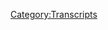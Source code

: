 {{Transcript
    | title         = [[2: December 31, 1999 (Y2K)]]
    | caption       = [https://knowledgefight.libsyn.com/knowledge-fight-dec-31-1999-y2k Listen to this episode on Libsyn]
    | episodeNumber = [[2: December 31, 1999 (Y2K)|2]]
    | length        = 01:46:53
}}

{{MessageBox
    | header     = Warning: Bot Generated Content
    | text       = This transcript was automatically generated by transcription software and likely contains many mistakes and misattributions. Please check the audio for definitive quotes, attribution, and context.
    | image      = N3yvass4myg91.webp
    | imagewidth = 50px
    | id         = warning
}}

{{TranscriptBlock
    | name      = Dan
    | timestamp = 00:00:00.000
    | text      = Andy in Kansas, you're on the air. Thanks for holding. Oh, Alex, I'm a first time caller a huge fan. I love your work. Hey everybody, welcome back to knowledge fight. I'm Dan.
}}

{{TranscriptBlock
    | name      = Jordan
    | timestamp = 00:00:14.000
    | text      = I'm Jordan. Hey, that's that's me
}}

{{TranscriptBlock
    | name      = Dan
    | timestamp = 00:00:16.000
    | text      = seems like a slicker way to do it. Have us introduce each other ourselves. Yeah, or whatever. This. This is
}}

{{TranscriptBlock
    | name      = Jordan
    | timestamp = 00:00:22.000
    | text      = the best. This is the best opening so far to our two episodes.
}}

{{TranscriptBlock
    | name      = Dan
    | timestamp = 00:00:26.000
    | text      = Yeah. So here we are. Here. I am a gentleman who is very interested in Infowars and Alex Jones and particular, these accusations. Jordan knows nothing about it. And we'd like to sit down have a bottle of wine.
}}

{{TranscriptBlock
    | name      = Jordan
    | timestamp = 00:00:42.000
    | text      = Like the Bougie as holds that we are today we
}}

{{TranscriptBlock
    | name      = Dan
    | timestamp = 00:00:45.000
    | text      = are brought to you by prophecy wine. That's a Pinot Noir out of California. Okay, has a nice weirdo with a bindle like a jester with a bindle on the on the front of it very attractive bottle.
}}

{{TranscriptBlock
    | name      = Jordan
    | timestamp = 00:00:59.000
    | text      = And he is surrounded by woodland dogs just pure or baby deer, whichever it is so weird crescent
}}

{{TranscriptBlock
    | name      = Dan
    | timestamp = 00:01:07.000
    | text      = moon inside a hill, that's probably an Illuminati symbol. That's what Alex would tell us. So the premise of the show here is that I have gathered clips that Jordan has not heard. And we will just discuss the ramifications of that.
}}

{{TranscriptBlock
    | name      = Jordan
    | timestamp = 00:01:23.000
    | text      = We'll figure this shit out. See
}}

{{TranscriptBlock
    | name      = Dan
    | timestamp = 00:01:24.000
    | text      = if there's insanity to be to be discussed. So see if there's
}}

{{TranscriptBlock
    | name      = Jordan
    | timestamp = 00:01:28.000
    | text      = an said It's Alex Jones. I think I think so far there's gonna be at least a little bit of insanity.
}}

{{TranscriptBlock
    | name      = Dan
    | timestamp = 00:01:35.000
    | text      = So at the end of last week, first of all,
}}

{{TranscriptBlock
    | name      = Jordan
    | timestamp = 00:01:37.000
    | text      = I could not ask time on knowledge, fate.
}}

{{TranscriptBlock
    | name      = Dan
    | timestamp = 00:01:41.000
    | text      = I could not wait to do this again. By the way. I was hounding you to possibly do this on on a daily basis? Yeah, no, it is excessive.
}}

{{TranscriptBlock
    | name      = Jordan
    | timestamp = 00:01:50.000
    | text      = Yeah, I last episode was some of the most fun I've ever had past podcasting. But I was so emotionally drained just Harding home just like, how does a man live like that?
}}

{{TranscriptBlock
    | name      = Dan
    | timestamp = 00:02:01.000
    | text      = It's insane to figure out like, do imagine the amount of mental stress it must take to live inside that world.
}}

{{TranscriptBlock
    | name      = Jordan
    | timestamp = 00:02:11.000
    | text      = The I was, you know, the moment I left, I started reading about cognitive dissonance. Because that's the only way that we can look through this. And the term was coined, not the way we think of it, where it's like, you can hold two competing ideas in your head at the same time. But whenever you get two competing ideas, the one that you prefer that fits your natural narrative, yeah, is the one that you wind up holding. So psychologically. Reading about it today, you know, you can't compete with insanity by using facts. No, no, no, no, no, because when you use facts, people just double down on their insanity,
}}

{{TranscriptBlock
    | name      = Dan
    | timestamp = 00:02:55.000
    | text      = or they use their insanity to co opt your facts right to their line of thinking. It's it's I mean, we're witnessing this play out on the national scale, international scale right now.
}}

{{TranscriptBlock
    | name      = Jordan
    | timestamp = 00:03:07.000
    | text      = Well, if you listen to the first episode, we know the Pakistani government is now listening to us as well.
}}

{{TranscriptBlock
    | name      = Dan
    | timestamp = 00:03:12.000
    | text      = Yes, undoubtedly. You also hear something. Okay. Well, let me let me just set this up. Last week, at the end of the week, Alex Jones. Mr. Jones, if you're nasty, as he referenced on the last episode that we did that he was going to take some meetings, but maybe he didn't want to take these meetings, because he can he doesn't need to warn someone in person when talking about Trump.
}}

{{TranscriptBlock
    | name      = Jordan
    | timestamp = 00:03:36.000
    | text      = Yeah, well, if you are in the mainstream media, you can figure it out.
}}

{{TranscriptBlock
    | name      = Dan
    | timestamp = 00:03:39.000
    | text      = Read between the lines, mainstream media. Yeah. So he has taken those meetings, and he is out of the studio. Oh, for the last like four days he left
}}

{{TranscriptBlock
    | name      = Jordan
    | timestamp = 00:03:48.000
    | text      = the bunker, despite the warning that he is going to be assassinated his
}}

{{TranscriptBlock
    | name      = Dan
    | timestamp = 00:03:53.000
    | text      = warning from a caller, which we learned throughout the course of some of the clips we'll play today. Maybe some of his sources are weirdo college. But we'll get to that in a minute. The last few days has been like guest hosts filling in and I don't really care to talk about them. I mentioned this on the last episode, but like no disrespect to Paul Joseph Watson. No disrespect. He's JWPJW hates SJ. No disrespect to him or Oren Shroyer a little disrespect to Owen Troyer. That guy's an asshole. Right. But I don't want to talk about them. Because without them there isn't. Without them. It doesn't matter. Alex Jones can do this on his own. Without Alex Jones. There is no Infowars
}}

{{TranscriptBlock
    | name      = Jordan
    | timestamp = 00:04:35.000
    | text      = Yeah, that does seem to be the like he's built a cult of personality. Yes. The same way that
}}

{{TranscriptBlock
    | name      = Dan
    | timestamp = 00:04:42.000
    | text      = there are cults. Yeah, these other people are little minions. And they are basically they echo a lot of his narrative. So it's not really all that interesting to me to break down. What Paul Joseph Watson has to say when he hosts it's mostly just, there's a white genocide going on, and also people we don't know Need to talk about? We'll get to that. But when Alex?
}}

{{TranscriptBlock
    | name      = Jordan
    | timestamp = 00:05:03.000
    | text      = Because he does, I would never have guessed that.
}}

{{TranscriptBlock
    | name      = Dan
    | timestamp = 00:05:07.000
    | text      = We will break down how that is a myth in a racist idea in and of itself at a future show. But I wanted to do this, but we didn't have a show with Alex on it. So I decided let's go ahead and do that y2k episode. So that's why we're here. We're going to discuss what happened when Alex Jones took to the airwaves on December 31 1999. Unfortunately,
}}

{{TranscriptBlock
    | name      = Jordan
    | timestamp = 00:05:29.000
    | text      = I had already he had already told me we were doing the y2k episode before this. So you are missing out on him saying we are doing a y2k episode and me absolutely losing my shit. 17
}}

{{TranscriptBlock
    | name      = Dan
    | timestamp = 00:05:41.000
    | text      = years later, here we are. What has happened?
}}

{{TranscriptBlock
    | name      = Jordan
    | timestamp = 00:05:45.000
    | text      = We have not yet been y2k.
}}

{{TranscriptBlock
    | name      = Dan
    | timestamp = 00:05:47.000
    | text      = No. So the main thrust, if you will allow me to use that term of the episode is this story that Alex picked up that power plant in Pennsylvania had been taken offline. So I'll let him explain the story in this clip. All right,
}}

{{TranscriptBlock
    | name      = Unknown Speaker
    | timestamp = 00:06:07.000
    | text      = let's go ahead and get to this article Associated Press. Now this came out at 7:22am. Eastern Standard Time. Today, December 31 1999. Pennsylvania nuclear plants shut down one of the two nuclear reactors at pico energy COEs Limbrick generating station has shut down this morning after a piece of equipment failed company spokesman Neil McDermott said the problem was not y2k related. It was declared an unusual event, the least serious emergency classification a nuclear power plant, they got to have a serious emergency to shut down a plant
}}

{{TranscriptBlock
    | name      = Jordan
    | timestamp = 00:06:45.000
    | text      = released serious emergency they gotta have a serious emergency.
}}

{{TranscriptBlock
    | name      = Dan
    | timestamp = 00:06:49.000
    | text      = The reason you left and I think it's appropriate to stop this clip for a second and spell it out is that that is wild conjecture and total bullshit. They're like, Okay, well the story is that it's nothing serious. And in the last 17 years, we've pretty much evidence has been worn
}}

{{TranscriptBlock
    | name      = Jordan
    | timestamp = 00:07:07.000
    | text      = out. But Hindsight is 20. Not y2k, right?
}}

{{TranscriptBlock
    | name      = Dan
    | timestamp = 00:07:11.000
    | text      = But the story is a it's nothing serious, his story is gone.
}}

{{TranscriptBlock
    | name      = Jordan
    | timestamp = 00:07:15.000
    | text      = It's clearly serious. I also like the audio quality of this clip now because it does have the feel of like Dan Rather reporting from warzone and
}}

{{TranscriptBlock
    | name      = Dan
    | timestamp = 00:07:26.000
    | text      = we found it or like we found it in a dusty box.
}}

{{TranscriptBlock
    | name      = Jordan
    | timestamp = 00:07:31.000
    | text      = These are the unreleased clips from Alex Jones.
}}

{{TranscriptBlock
    | name      = Dan
    | timestamp = 00:07:34.000
    | text      = I'm not as able to take everything like fully in context. So there's a number of shorter clips in this episode. But that's just because this entire episode is not online anymore. Okay. There was just a large compilation of clips of it on it. Trust me, the context is fine. The context
}}

{{TranscriptBlock
    | name      = Jordan
    | timestamp = 00:07:52.000
    | text      = is y2k. Like that's all you need to know about the context of these right? Yeah,
}}

{{TranscriptBlock
    | name      = Dan
    | timestamp = 00:07:57.000
    | text      = I'm, I'm apologizing in advance for something that's not necessarily to apologize for it. I just feel like a fair day in court is required to hear it as is our stated objective. So here he has more to say about this reactor
}}

{{TranscriptBlock
    | name      = Unknown Speaker
    | timestamp = 00:08:12.000
    | text      = powered up for at least days, it was declared unusual event at 2:55am shutdown occurred when an insulator on the main generator transformer from Limerick to failed. We had reports yesterday of this off the record, I would not report it. But I had it from a good source that this plant was having problem along with four other plants, I may just go ahead and report it here
}}

{{TranscriptBlock
    | name      = Jordan
    | timestamp = 00:08:32.000
    | text      = a good source who is off the record?
}}

{{TranscriptBlock
    | name      = Dan
    | timestamp = 00:08:33.000
    | text      = And he's he does that I might just go ahead and report it now. No, I'm not gonna report it. It's that I have more information that I'm really
}}

{{TranscriptBlock
    | name      = Jordan
    | timestamp = 00:08:41.000
    | text      = I can't share it with you. So you need to make it up on your own right. And
}}

{{TranscriptBlock
    | name      = Dan
    | timestamp = 00:08:45.000
    | text      = now this is something that I think is also really important and fun to bring up is that this is all he does. He says like, I've got this information, someone high up told me, I have this credible information never says what first of all the information is never says who the people are in the same breath. Now we have this this intelligence report that came out about the hacking the Russian hacking in current day 17. Yep.
}}

{{TranscriptBlock
    | name      = Jordan
    | timestamp = 00:09:10.000
    | text      = And anonymous officials have said there is some connection. And then you read the article. And it's like just some guy said maybe and there's no new information about it.
}}

{{TranscriptBlock
    | name      = Dan
    | timestamp = 00:09:20.000
    | text      = Well, I mean, be that as it may, his stance on the unnamed officials who are giving these things, namely officials, you're a coward if you can't name the officials. Like that's all you do.
}}

{{TranscriptBlock
    | name      = Jordan
    | timestamp = 00:09:33.000
    | text      = But if I don't name the officials, that's because I'm protecting you from the truth when they don't name them. It's because they're deceiving you. Yeah, keeping the truth away from you. He's not done that makes perfect sense.
}}

{{TranscriptBlock
    | name      = Unknown Speaker
    | timestamp = 00:09:47.000
    | text      = Why don't we get good information here? This has been going on for days. From our information that is not this this transformer that they're talking about? They wouldn't just shut the plant down over that. Something serious maybe going on there.
}}

{{TranscriptBlock
    | name      = Dan
    | timestamp = 00:09:59.000
    | text      = So it turns out it was is just that.
}}

{{TranscriptBlock
    | name      = Jordan
    | timestamp = 00:10:04.000
    | text      = That is the end of every sentence that he says. Turns out it was it was
}}

{{TranscriptBlock
    | name      = Dan
    | timestamp = 00:10:09.000
    | text      = like a broken insulator, and it required them to shut the plant down. And this does happen from time to time. It's a little bit extreme in the sense that, you know, turning off a nuclear reactor, nuclear power plant is not simple. It does. You have to cool down the cores and stuff like that. It's a huge process. But it does happen sometimes.
}}

{{TranscriptBlock
    | name      = Jordan
    | timestamp = 00:10:28.000
    | text      = Yeah. Well, it's an immensely complicated way of powering anything. Whether it like it's cleaner, isn't it? I don't know. I'm gonna assume it's cleaner, because people are
}}

{{TranscriptBlock
    | name      = Dan
    | timestamp = 00:10:39.000
    | text      = afraid of it. I'm not responsible for knowing that. I'm not I'm not an energy specialist. That's
}}

{{TranscriptBlock
    | name      = Jordan
    | timestamp = 00:10:44.000
    | text      = true. I am a transformer specialist, though, which you've already established. And I knew that earlier from anonymous sources.
}}

{{TranscriptBlock
    | name      = Dan
    | timestamp = 00:10:51.000
    | text      = Actually, I'm more of a Gobots specialist. That's really where I'm more apt. So he has this narrative that runs throughout the entire episode, where he just constantly brings up this Pennsylvania power plant. And he Limerick Right, yeah. And it just goes on and on. But what we can take away from that clip is that he knew about yesterday, so on and it's been going on for a few days, right? And there's four or five other ones around the country that are about to better. Boy, who knows what's going on? Because it's
}}

{{TranscriptBlock
    | name      = Jordan
    | timestamp = 00:11:22.000
    | text      = it's a sense, it's a serious emergency, and not just a transformer. Yeah, it could happen to anyone at any time. And well, I mean, the underlying message, this is deadly serious, the underlying message
}}

{{TranscriptBlock
    | name      = Dan
    | timestamp = 00:11:35.000
    | text      = that he's actually trying to get out or what the point he's trying to make is that these aren't real serious problems. They're planned problems. It's not that y2k is happening is that the globalists want you to think y2k is happening while they have their surrogate terrorists go out and cause little problems.
}}

{{TranscriptBlock
    | name      = Jordan
    | timestamp = 00:11:57.000
    | text      = That is the narrative that I was not expecting. That's the thing. I thought he was going to actually be afraid of y2k. This is a full on false flag. Okay. Yeah. All right. That's a cover story for the globalists, they want. This is 17 years ago and the globalists, he's already established globalist being the issue. Oh, yeah. From the jump from the jump globalist, from whenever
}}

{{TranscriptBlock
    | name      = Dan
    | timestamp = 00:12:22.000
    | text      = he got radicalized in junior college. to Now globalists, the problem, because I've read, I haven't finished it yet. But I've read I don't need to finish. I've read most of the book that he read in college that he cites as his awakening his red pilling as they call it now. Boy, the book, none dare call it a conspiracy. And basically, all it is is about these globalist forces that are trying to trick people into accepting socialism, because socialism is a lie that leads to communism. And communism isn't really people sharing things. It's utter control of the state over everything. So that's the sort of principle behind it. And that's guided him throughout his entire broadcast career.
}}

{{TranscriptBlock
    | name      = Jordan
    | timestamp = 00:13:07.000
    | text      = Okay, so if I understand this correctly, let me
}}

{{TranscriptBlock
    | name      = Dan
    | timestamp = 00:13:10.000
    | text      = let me just say this, go for it. And then I will take your question.
}}

{{TranscriptBlock
    | name      = Jordan
    | timestamp = 00:13:13.000
    | text      = We'll be taking questions at the end of the podcast. He's
}}

{{TranscriptBlock
    | name      = Dan
    | timestamp = 00:13:16.000
    | text      = consistent in his underlying philosophy, but he's inconsistent in what that means and how it plays out now
}}

{{TranscriptBlock
    | name      = Jordan
    | timestamp = 00:13:24.000
    | text      = if I if I understand this. So So here's here's the question that I have here. Okay. If the answer started doing the the whole globalist thing 25 years ago, does he think he's winning? Or they're winning? He now
}}

{{TranscriptBlock
    | name      = Dan
    | timestamp = 00:13:42.000
    | text      = thinks he's winning with Trump, because he believes that Trump is the champion who's going to take them all down, okay. And as we were discussing with cognitive dissonance, he can wrap his head around like people like Rex Tillerson, you know, Exxon CEOs being put on the cabinet. Yeah, because he's like, now, you know, these Goldman Sachs bankers. You know, they were working at Goldman Sachs. But if you look at their history, they've been fighting the globalists the whole
}}

{{TranscriptBlock
    | name      = Jordan
    | timestamp = 00:14:07.000
    | text      = way. I have no idea how that's possible.
}}

{{TranscriptBlock
    | name      = Dan
    | timestamp = 00:14:11.000
    | text      = I don't have it because you wouldn't want to leave a record of that in case the globalist win
}}

{{TranscriptBlock
    | name      = Jordan
    | timestamp = 00:14:14.000
    | text      = Yeah, you're a mole you would want well, you would want to at least play both sides there so you can survive if the globalist go down right. But then you've still got the we're getting
}}

{{TranscriptBlock
    | name      = Dan
    | timestamp = 00:14:25.000
    | text      = too deep into the story in modern day but but the version is we need to we need to deal with this on its own terms. We know from sources that they've been the behind the scenes doing the good
}}

{{TranscriptBlock
    | name      = Jordan
    | timestamp = 00:14:36.000
    | text      = so let's all go back to where we were when y2k happened. Well, you know where we were, where were you we were really afraid
}}

{{TranscriptBlock
    | name      = Unknown Speaker
    | timestamp = 00:14:43.000
    | text      = to get into the I'm not even gonna say it's it's six to seven reactors across the country. I'm not even going to if it's bad, and I got this news about the Pennsylvania plant early yesterday got it again off a err, confirm it with someone that is 99% accurate that like if you kept that
}}

{{TranscriptBlock
    | name      = Jordan
    | timestamp = 00:15:06.000
    | text      = confirmed it off air with somebody who's 99%
}}

{{TranscriptBlock
    | name      = Dan
    | timestamp = 00:15:09.000
    | text      = accurate like I am. Yeah, that's i didn't i Wow, that's smooth broadcast
}}

{{TranscriptBlock
    | name      = Jordan
    | timestamp = 00:15:16.000
    | text      = it is. It is very great that he only deals with 99% You'd like you only hang out with people in your own social class. be incorrect all the times. Yeah. I mean, yeah, he's he's not correct all the time. He wants to leave that open. Yeah, just in case y2k doesn't
}}

{{TranscriptBlock
    | name      = Unknown Speaker
    | timestamp = 00:15:35.000
    | text      = try and report the truth. And now I've got the Associated Press saying, well, they shut the whole plant down, but they call it I call it an unusual event, the least serious emergency classification nuclear power plant? Well, it's got to be pretty bad form to power a plant down.
}}

{{TranscriptBlock
    | name      = Dan
    | timestamp = 00:15:50.000
    | text      = So that sounds good
}}

{{TranscriptBlock
    | name      = Jordan
    | timestamp = 00:15:52.000
    | text      = logic. Yeah, it has to be pretty bad for them to power the plant down, right? It has to be more bad than anything that happens where they don't have to power the plant down.
}}

{{TranscriptBlock
    | name      = Dan
    | timestamp = 00:16:02.000
    | text      = It's appealing on one level, but it's also not borne out by the facts. So
}}

{{TranscriptBlock
    | name      = Jordan
    | timestamp = 00:16:08.000
    | text      = I mean, you're you're getting bogged down with I don't I think I think it's hard for us because we're trying to compete non-facts with facts right, and we're not going to win there. So we have to kind of engage with this on its on its own level. So I would love for you to do that. I'm trying so hard. I've I've been obsessed with facts my whole life. I got out the door. This is what's so great about this is now I'm delving into this world of just pure concentrated 99.9% Sure bullshit. Now, if if this what's the here's a, if it is a serious problem, what is going to happen next? All those reactors are gonna go off. Okay, so the reactors, that means that how reactors work, but don't know, didn't? We had Chernobyl that didn't explode? I think it's
}}

{{TranscriptBlock
    | name      = Dan
    | timestamp = 00:17:02.000
    | text      = probably the we had. We all did. Yeah. As a human community. We all should weirdly retards, and we care about people in foreign countries. Yes. But I think that maybe the
}}

{{TranscriptBlock
    | name      = Jordan
    | timestamp = 00:17:13.000
    | text      = Greddy heard that they're using Prague tardes. Now to oh, so good. Oh, yeah, that's progressive tardes. For people who are not in the Twitter, no.
}}

{{TranscriptBlock
    | name      = Dan
    | timestamp = 00:17:23.000
    | text      = So I think that the next stage of the narrative of that would be that the grid goes down or something like that power goes out around the city. So
}}

{{TranscriptBlock
    | name      = Jordan
    | timestamp = 00:17:31.000
    | text      = nuclear power plants control the entire grid. Well, he thinks well, and there's no backup and once the nuclear power plant goes down, it's utter chaos, which the globalists are trying to put together.
}}

{{TranscriptBlock
    | name      = Dan
    | timestamp = 00:17:43.000
    | text      = It's funny you should say that because we got some more reports here that maybe you should hear and they're coming to you from one of Alex Jones is reputable sources, a slack jawed color
}}

{{TranscriptBlock
    | name      = Unknown Speaker
    | timestamp = 00:17:53.000
    | text      = government I'm a little bit excited here today and trying to maintain my calm.
}}

{{TranscriptBlock
    | name      = Unknown Speaker
    | timestamp = 00:17:57.000
    | text      = Yeah, they're there. They're gonna they're currently Ido commerce right now. And he had worked in ALEKS and reason I called him today I got another compromise. Real early this morning. And before the sun even come up, gentleman called me out of Michigan, about the power plant situation where we were talking about yesterday now in Western Kentucky.
}}

{{TranscriptBlock
    | name      = Jordan
    | timestamp = 00:18:16.000
    | text      = A gentleman from Michigan called him don't call them about the power plant situation in Pennsylvania. No in Michigan in Oh, it was in Michigan. We'll
}}

{{TranscriptBlock
    | name      = Dan
    | timestamp = 00:18:25.000
    | text      = get back to that. I wanted to stop here for a second to decompress for a second. And like he just said what we were talking about yesterday. Now it's possible he was talking about the guy in Michigan or he talked to
}}

{{TranscriptBlock
    | name      = Jordan
    | timestamp = 00:18:39.000
    | text      = Woods Yeah, what Alex Jones was saying earlier,
}}

{{TranscriptBlock
    | name      = Dan
    | timestamp = 00:18:42.000
    | text      = he might have talked to Alex Jones. He's like
}}

{{TranscriptBlock
    | name      = Jordan
    | timestamp = 00:18:45.000
    | text      = well proud this dude was that he got it before the sun even came out two in the morning now. Yeah, so he is he is getting information before even Alex Jones like he's big time and Alex Jones right there. Right?
}}

{{TranscriptBlock
    | name      = Dan
    | timestamp = 00:18:57.000
    | text      = Hillbilly, fucking take a nap. It's two in the morning. Even
}}

{{TranscriptBlock
    | name      = Jordan
    | timestamp = 00:19:01.000
    | text      = if he is 100%. Correct. That accent makes everything sound
}}

{{TranscriptBlock
    | name      = Dan
    | timestamp = 00:19:06.000
    | text      = wrong. Yeah. Well, also I have to stress this the pronoun reference is so vague. And I think it's important because I believe that he spoke to Alex the day before.
}}

{{TranscriptBlock
    | name      = Jordan
    | timestamp = 00:19:18.000
    | text      = He actually spoke to Alex off air.
}}

{{TranscriptBlock
    | name      = Dan
    | timestamp = 00:19:21.000
    | text      = Well, here, let me play it back a little bit because he says what we were talking about yesterday. Oh, okay. It was the We the guy in Michigan or is it him? And Alex,
}}

{{TranscriptBlock
    | name      = Jordan
    | timestamp = 00:19:29.000
    | text      = I think I don't think he's here.
}}

{{TranscriptBlock
    | name      = Dan
    | timestamp = 00:19:31.000
    | text      = Okay. And then hear the rest of the clip
}}

{{TranscriptBlock
    | name      = Unknown Speaker
    | timestamp = 00:19:33.000
    | text      = out of Michigan. That the power plant situation where we were talking about yesterday, now Western Kentucky, where he called me about a power plant up in Michigan. Exactly. And this one here, one of the ones that made it in this one that's in question here that I'm talking about. We have compromised and when given the order, they will shut this one down and that that newspaper article that you were talking about about their nuclear plant in Pennsylvania just goes
}}

{{TranscriptBlock
    | name      = Dan
    | timestamp = 00:19:59.000
    | text      = on To say the exact same things. So the Wii is vague.
}}

{{TranscriptBlock
    | name      = Jordan
    | timestamp = 00:20:02.000
    | text      = I think the Wii is him Michigan, neuro. I think it's him actually believing that he is part of Alex Jones's broad community. Yeah. Okay. Like, like the way that the church would say, you know, the week,
}}

{{TranscriptBlock
    | name      = Dan
    | timestamp = 00:20:16.000
    | text      = I can accept that as a possibility also. But then he goes on to say that there's a power plant in Michigan, that
}}

{{TranscriptBlock
    | name      = Jordan
    | timestamp = 00:20:24.000
    | text      = when given the order, they will shut it down, which is which means what it means that the globalists will be signaling them, right. That's what it has to mean in his mind. And even though that is literally what would happen is your superior would say, Hey, shut this down. And then you would like you will resist No, thank you work at the power plant.
}}

{{TranscriptBlock
    | name      = Dan
    | timestamp = 00:20:48.000
    | text      = They go on to talk about the Pennsylvania thing. And this is something that comes up over and over again on this episode. And one of the reasons why I think it's the most interesting document, is that because people keep calling in and saying wild shit, and Alex never challenges them. He never like, there has never been, perhaps a day that we knew in advance was going to be fucked up. More than y2k, okay, I was 15 at the time, and even I had a keen awareness to be like, I'm gonna be careful about things I believe, on this day, because everyone is kind of full of shit.
}}

{{TranscriptBlock
    | name      = Jordan
    | timestamp = 00:21:27.000
    | text      = My I remember this, like distinctly, I was 13. My dad started putting water in the freezer, like, like, in case Yeah. And I remember thinking, or at least I tell myself, I remember thinking, that's not gonna help. Nope. Yeah, even if something does go bad because your freezer bottles, big, nothing at all. Like, what's that saying? That's maybe two days where the water we're gonna have to forage sooner or later. Yeah. What he should be doing is reading books about foraging. Probably, that would be the smarter way to go. Well, I
}}

{{TranscriptBlock
    | name      = Dan
    | timestamp = 00:22:05.000
    | text      = think I mean, as it goes on these disaster scenarios, most of the time, you know, you only really have to wait out about a week or two before like, most people are dead.
}}

{{TranscriptBlock
    | name      = Jordan
    | timestamp = 00:22:17.000
    | text      = This is Zombie Apocalypse Now is what we're saying. Oh, no, I'm
}}

{{TranscriptBlock
    | name      = Dan
    | timestamp = 00:22:19.000
    | text      = just discussing fear porn that these weirdos who come on Alex's show talk about all the time. Yeah, they were like, you know, basically you just need the survival food. And that'll get you through like, you know, two weeks and that's when all the lawless people will have killed each other off. And you know, if you have the food it's the difference between being able to you know, sit around at home with the family or have to go out and fight
}}

{{TranscriptBlock
    | name      = Jordan
    | timestamp = 00:22:44.000
    | text      = now that it's so that's one thing about the zombie apocalypse narrative that these guys totally share, which is some dudes absolutely jerk off to the fantasy that they would be the lone survivor. Oh yeah. In the Apoc 100% So that's what this dude is what what all of these dudes are basically saying is like, if if shit does go down, it's a good thing that we have you Alex Jones and the rest of us who can
}}

{{TranscriptBlock
    | name      = Dan
    | timestamp = 00:23:08.000
    | text      = sell us food Exactly. Which brings us to our first commercial brings us to our first of course commercial break of the y2k show.
}}

{{TranscriptBlock
    | name      = Unknown Speaker
    | timestamp = 00:23:17.000
    | text      = Drive time is getting shorter until y2k If you want to be sure your family and loved ones whether the potential y2k storm of delays shortages or interruptions of services then now is the time to stock up on emergency supplies and a home food reserve
}}

{{TranscriptBlock
    | name      = Dan
    | timestamp = 00:23:32.000
    | text      = yep so use that to get the picture you start to get the picture of what's going on here yeah he's spreading fear and all of this idea of like oh my god a disaster is happening power grid is going down for the last years and and right up to it he's been hogging survival food. Okay, like that. But only his best interest to get people scared. Oh, absolutely. But
}}

{{TranscriptBlock
    | name      = Jordan
    | timestamp = 00:23:56.000
    | text      = who is he selling the food? Who is that a company that's selling food? Yeah,
}}

{{TranscriptBlock
    | name      = Dan
    | timestamp = 00:24:01.000
    | text      = it's his parent company.
}}

{{TranscriptBlock
    | name      = Jordan
    | timestamp = 00:24:02.000
    | text      = Oh, okay. That makes sense. Because I like I thought it might be a legitimate TV commercial at the time. Okay,
}}

{{TranscriptBlock
    | name      = Dan
    | timestamp = 00:24:11.000
    | text      = we'll get to another ad later which is even more damning but so this meeting
}}

{{TranscriptBlock
    | name      = Jordan
    | timestamp = 00:24:15.000
    | text      = is going to keep water from overflowing yesterday Apocalypse Yeah, you
}}

{{TranscriptBlock
    | name      = Dan
    | timestamp = 00:24:20.000
    | text      = know your words Absolutely. So
}}

{{TranscriptBlock
    | name      = Jordan
    | timestamp = 00:24:21.000
    | text      = there's it's our only power plant option whenever the nuclear is go down.
}}

{{TranscriptBlock
    | name      = Dan
    | timestamp = 00:24:24.000
    | text      = Well speaking of power plants later in the night we get another update on something else around the world from another caller.
}}

{{TranscriptBlock
    | name      = Unknown Speaker
    | timestamp = 00:24:30.000
    | text      = also reported
}}

{{TranscriptBlock
    | name      = Unknown Speaker
    | timestamp = 00:24:31.000
    | text      = local person caught it on CNN
}}

{{TranscriptBlock
    | name      = Unknown Speaker
    | timestamp = 00:24:35.000
    | text      = power plant has been blown up in Oregon. Okay, we need to get CNN on pure studios that GCM they're checking that out. Boy Clinton's folded now man, this has
}}

{{TranscriptBlock
    | name      = Unknown Speaker
    | timestamp = 00:24:48.000
    | text      = happened. But that's that's the report that I got. And two other people on local repeaters verified it. So
}}

{{TranscriptBlock
    | name      = Unknown Speaker
    | timestamp = 00:24:57.000
    | text      = they're gonna say they're gonna say that one a lot and Terrorists slept through. I've been skating for years. Bin Laden is a known CIA asset. That's public record. But I firmly say, on the fact that we need to go ahead and report the truth but creates a panic it does show to warn people are aware.
}}

{{TranscriptBlock
    | name      = Jordan
    | timestamp = 00:25:15.000
    | text      = We got into support the troops. Yeah, well, no, no, he didn't. I thought he said, support the troops. Didn't you just say that? No,
}}

{{TranscriptBlock
    | name      = Dan
    | timestamp = 00:25:21.000
    | text      = what did he say? He said, We've got to tell the truth. Oh, gotta report the truth. And now he says something that is him tipping his hand a little too far. And that is if it causes a panic. So be it should have warned him earlier. When he is the only person who's out there in the man like in the grand scheme of things, saying all this crazy bullshit, and letting these wack job colors dictate what he believes. Yeah, because that Oregon explosion didn't happen. No, of course, no, it wasn't reported in any, you know, real media. It's some color telling him that someone told him that it had happened, and he doesn't challenge it.
}}

{{TranscriptBlock
    | name      = Jordan
    | timestamp = 00:26:06.000
    | text      = What do you challenge it? Well, well, our is our is our has color screened? They have to be right. Or is it? Only his listeners call it because I've never seen him actually. Well, I mean, clearly, I have zero experience with him. But has he ever challenged a caller?
}}

{{TranscriptBlock
    | name      = Dan
    | timestamp = 00:26:25.000
    | text      = Yeah, when they talk about, like globalism? Or will they whenever they insinuate things that disagree with him? Yeah,
}}

{{TranscriptBlock
    | name      = Jordan
    | timestamp = 00:26:32.000
    | text      = that's exactly what if so, collared talk
}}

{{TranscriptBlock
    | name      = Dan
    | timestamp = 00:26:36.000
    | text      = happens very rarely, right? And then he just screams at them and they hang up on him?
}}

{{TranscriptBlock
    | name      = Jordan
    | timestamp = 00:26:40.000
    | text      = Well see, because I remember listening to Hannity's radio show with my grandfather, which, which I remember as just the greatest time of my life, sure,
}}

{{TranscriptBlock
    | name      = Dan
    | timestamp = 00:26:50.000
    | text      = and salad
}}

{{TranscriptBlock
    | name      = Jordan
    | timestamp = 00:26:52.000
    | text      = band, see Hannity's kind of thing was, he would often bring those people on, because then he could really go off on him. Yeah. And that's what was really exciting.
}}

{{TranscriptBlock
    | name      = Dan
    | timestamp = 00:27:03.000
    | text      = But in Henry's case, I actually know this. I don't I don't have documents or anything like this.
}}

{{TranscriptBlock
    | name      = Jordan
    | timestamp = 00:27:08.000
    | text      = But unconfirmed source did
}}

{{TranscriptBlock
    | name      = Dan
    | timestamp = 00:27:11.000
    | text      = tell you about a lot of those callers are fake. Oh, really. We have a number of friends who work doing fake calls to radio shows. Wow. And like if you listen to drive time radio and morning radio, almost all those calls are fake. People who call in and the like morning DJs are doing bits with them and stuff like that. Those are improvisers for the most part.
}}

{{TranscriptBlock
    | name      = Jordan
    | timestamp = 00:27:31.000
    | text      = No shit. Yeah, I didn't know that. You just destroyed my whole world.
}}

{{TranscriptBlock
    | name      = Dan
    | timestamp = 00:27:35.000
    | text      = Yeah, they're getting paid like 35 $40 a call or something like that. i We have a number of friends. I'll tell you off air who they are. I don't wanna put their business in the street. Because it's really, really dirty. But that's, that's what a lot of radio stations do. Because no one most people don't call in. I do are usually crazy.
}}

{{TranscriptBlock
    | name      = Jordan
    | timestamp = 00:27:55.000
    | text      = always used to wonder about that, because I had this image of somebody driving, you know, drivetime radio, somebody's driving and they just like I need to call this radio show. So they're driving and then pulling all this shit out of their ass. So that that always kind of made me believe that
}}

{{TranscriptBlock
    | name      = Dan
    | timestamp = 00:28:14.000
    | text      = the thing with hamady is I was like, Yeah, you get you get to these callers and he gets a tee off on him. And it's never someone who actually knows their shit. Well,
}}

{{TranscriptBlock
    | name      = Jordan
    | timestamp = 00:28:22.000
    | text      = coincidentally, but but that's see that still kind of makes sense to me. If you screen your college like the old Leno, man on the street interviews, like they're not bringing you people who know exactly what he's questioning about, right? They're giving you the people who are like that fit that narrative of isn't everybody silly?
}}

{{TranscriptBlock
    | name      = Dan
    | timestamp = 00:28:41.000
    | text      = Which actually is which brings me to an interesting point about some of the Alex Jones Show that we missed this week that I just want to tee off on real quick. So a lot of the episodes ended up starting with like a man on the street segment. I wish they start with someone on the street and there was one that was like Mark Dice. He's this
}}

{{TranscriptBlock
    | name      = Jordan
    | timestamp = 00:29:01.000
    | text      = asshole Ray fucking name, though. And he was going around Mark Dice Clay,
}}

{{TranscriptBlock
    | name      = Dan
    | timestamp = 00:29:04.000
    | text      = he's like, so you'd be the guy on the street. I'll be him. Okay, and he's like, Hey, so if your girlfriend's pregnant, and someone comes up and just punches her in the stomach a couple of times real good. And she aborts, is that murder?
}}

{{TranscriptBlock
    | name      = Jordan
    | timestamp = 00:29:20.000
    | text      = That's a complicated question.
}}

{{TranscriptBlock
    | name      = Dan
    | timestamp = 00:29:21.000
    | text      = No one. No one No one's given any of that nuance. Okay. Yes. Okay, so why if she chooses to kick it out of her belly, is it not
}}

{{TranscriptBlock
    | name      = Jordan
    | timestamp = 00:29:33.000
    | text      = murder because nobody else was involved?
}}

{{TranscriptBlock
    | name      = Dan
    | timestamp = 00:29:36.000
    | text      = Well, there's that because the argument would be that like, she is different than the baby. So she's still acting upon the baby as if she were punching herself in the stomach.
}}

{{TranscriptBlock
    | name      = Jordan
    | timestamp = 00:29:47.000
    | text      = Okay, that is that is an interesting that's an interesting argument. So it's not that interesting. I actually do kind of feel like that is a different angle of well go ahead and give me why it's not an interesting argue well, because I don't think
}}

{{TranscriptBlock
    | name      = Dan
    | timestamp = 00:29:59.000
    | text      = it's It's murder necessarily. I think it's a brutal assault. Yeah, for sure. But it's a brutal assault from the guy on to her. Yeah. And it made her unable to carry the baby. Yeah. And that it's not that he's attacking the baby at all. He's attacking her. Yeah, but
}}

{{TranscriptBlock
    | name      = Jordan
    | timestamp = 00:30:17.000
    | text      = if he's punching her in the stomach multiple times, yeah. Which, where is this guy coming from crazy town? Yeah, absolutely. This guy calls into Alex Jones. No doubt. So he's punching the baby now I do think you're right in saying that it's not murder. Can you murder something that doesn't have sentience yet or even the the idea of consciousness now
}}

{{TranscriptBlock
    | name      = Dan
    | timestamp = 00:30:42.000
    | text      = that's where it gets complicated, right and it's outside the scope of a man on the street bit
}}

{{TranscriptBlock
    | name      = Jordan
    | timestamp = 00:30:46.000
    | text      = that created a man on the street interview happens and then they both sit in these comfy chairs and have the have this little debate where with coffee on just doing that all day
}}

{{TranscriptBlock
    | name      = Dan
    | timestamp = 00:30:57.000
    | text      = or some nice prophecy. Prophecy wise, not bad, by the way, it isn't. Shout out. Okay, so they, you know, we got all these reactors, all these power plants, we're having trouble with them, you know, all around the country. These on one of them exploded. One of them blew up in Oregon, right? Yeah. But it's all this stuff that is not being challenged. And it's so incredibly frustrating. Because as you asked, why would he and I got flustered? It angers me even the question because if you are a journalist, if you are someone who people listen to, you have a responsibility not to throw bullshit around. Especially on a day like y2k, when everyone is on edge, like people were on edge, they shouldn't have been. But they weren't no people were buying into it. People were hoarding stuff. Yeah, like it was happening. And so if you're a broadcaster, you do have a certain responsibility to be like, well, you know, we're even if you say, the very unconfirmed reports of a power plant blowing up in Oregon, we're looking into it, it's probably not true. We'll get back to you when we have confirmation. I feel like that's as far as you can go.
}}

{{TranscriptBlock
    | name      = Jordan
    | timestamp = 00:32:11.000
    | text      = What do you do like the guy who called in saying, Yeah, I heard it from a guy who saw it on CNN. I wish like there's only one guy who was watching CNN whenever they released that
}}

{{TranscriptBlock
    | name      = Dan
    | timestamp = 00:32:21.000
    | text      = it's gonna get worse later, but I wish someone would call in as like I heard it from a friend who heard it from a friend who heard it from another Oregon.
}}

{{TranscriptBlock
    | name      = Jordan
    | timestamp = 00:32:31.000
    | text      = We were playing a game of telephone that started with Hey, somebody sent off some fireworks. Yeah.
}}

{{TranscriptBlock
    | name      = Dan
    | timestamp = 00:32:37.000
    | text      = So where we go from here this night was not
}}

{{TranscriptBlock
    | name      = Jordan
    | timestamp = 00:32:42.000
    | text      = just I want to actually know let's let's leave that until we get really
}}

{{TranscriptBlock
    | name      = Dan
    | timestamp = 00:32:47.000
    | text      = crazy. Okay, well, the night was not just about power plants, though. The night also had a lot of other various flavors. So your point you say that
}}

{{TranscriptBlock
    | name      = Jordan
    | timestamp = 00:32:55.000
    | text      = the night is young and power plants are still beautiful. Yes.
}}

{{TranscriptBlock
    | name      = Dan
    | timestamp = 00:32:59.000
    | text      = The power plants came up throughout the night. It just kept coming up. But also throughout was a bunch of other weird weaving storylines. And this introduces a couple of them that I think are important.
}}

{{TranscriptBlock
    | name      = Unknown Speaker
    | timestamp = 00:33:12.000
    | text      = And pointing to 40,000 civilians trapped in the city. Russian hives are being shot down. Thanks for being blown to bed.
}}

{{TranscriptBlock
    | name      = Dan
    | timestamp = 00:33:18.000
    | text      = Sorry. What I should explain that is in reference to the war in Chechnya. Oh, okay. Well, that makes perfect sense that but he was also saying that hundreds of 1000s of people are dead. There's there's another clip that that says it says all of the stuff about that. I don't remember which clip it is. But he starts he's talking about how there's more wars going on now than ever. Wait here. I think I found it
}}

{{TranscriptBlock
    | name      = Jordan
    | timestamp = 00:33:46.000
    | text      = on the day. There's more wars going on on December 31 1999. And then ever have no than ever in the history of the world. I think this is the clip.
}}

{{TranscriptBlock
    | name      = Unknown Speaker
    | timestamp = 00:34:00.000
    | text      = Cash Machines are failing in Britain and now other European countries are finding large amounts of explosives in France. Vladimir Putin, who is known as Vladimir the ruthless, and using all his profanity on national TV, you name it. We won't read the profanity here. But we've got it on an unbelievable power grip and resembles a demon. He is a creature of the IMF and the World Bank and International Communism.
}}

{{TranscriptBlock
    | name      = Dan
    | timestamp = 00:34:27.000
    | text      = So he resembles a demon.
}}

{{TranscriptBlock
    | name      = Jordan
    | timestamp = 00:34:30.000
    | text      = Yes, but just like Hillary Clinton, no, she's yours was a demon. Yeah. Ruthless was just a guy who had the same picture as a guy from Ghostbusters to
}}

{{TranscriptBlock
    | name      = Dan
    | timestamp = 00:34:44.000
    | text      = the person who Alex Jones now is really getting behind and supporting and being like Putin is a good guy like he legitimately is on Russia side. Yeah, he was on Russian television being routed by Alexander Dugan, one of Putin's great advisors. Very cool. Last,
}}

{{TranscriptBlock
    | name      = Jordan
    | timestamp = 00:35:00.000
    | text      = Alex Jones was on Russian television like live or they showed clips. He was on. Oh shit,
}}

{{TranscriptBlock
    | name      = Dan
    | timestamp = 00:35:06.000
    | text      = and he looked like he was gonna
}}

{{TranscriptBlock
    | name      = Jordan
    | timestamp = 00:35:07.000
    | text      = cry. Does Alex Jones speak Russian? No,
}}

{{TranscriptBlock
    | name      = Dan
    | timestamp = 00:35:10.000
    | text      = there was a translator, because that would be great if he had
}}

{{TranscriptBlock
    | name      = Jordan
    | timestamp = 00:35:13.000
    | text      = learned in this past year just like I'm excited.
}}

{{TranscriptBlock
    | name      = Dan
    | timestamp = 00:35:17.000
    | text      = dasa Donya bluesky he was on Russian television and this guy Dugan was explaining to him that like, because of you our opinions about America have changed. Like it was just a rim job of a segment. All right, like they can't fucking believe what they're saying. It's insane. You're giving him lip service, because narcissism is how you compromise people. It's a very old trick and spy games. It's insane. So they're just like, because of you I say this anti Americanism is over. And Alex Jones is just sitting there and he looks like he's gonna cry. Like he's finally got Daddy's approval. It's insane. So he is full on whole hog on the side of Russia.
}}

{{TranscriptBlock
    | name      = Jordan
    | timestamp = 00:36:01.000
    | text      = So they're teaching. So they're saying to Alex Jones, not just that anti Americanism is over. Yeah. But directly because of your intervention.
}}

{{TranscriptBlock
    | name      = Dan
    | timestamp = 00:36:10.000
    | text      = Yes. Okay. Because of you. And because of your help that you gave to Trump. You've shown us that all Americans aren't these weaselly dicks. I'm paraphrasing that part a little bit. You can find Alex Jones put out that clip. It's on the Infowars channel on YouTube that you can find it and it's insanity. It's absolute insanity. If I if I were on Russian television, and they were saying those things about me, first of all, I'd be panicking. And second, I would hope no one sees it. Cuz it's like shit. Shit, Russia thinks I'm awesome. This is bad news.
}}

{{TranscriptBlock
    | name      = Jordan
    | timestamp = 00:36:49.000
    | text      = Russia thinks I've also is the next name of this podcast.
}}

{{TranscriptBlock
    | name      = Dan
    | timestamp = 00:36:55.000
    | text      = So let's finish this clip up. He was just talking about how Putin looks like a demon. Oh, also that he's in cahoots with the IMF, the International Monetary Fund. That's an old that's an old fun one. Yeah, but he's also putting him as one of the heads of the globalists. So he is painting Putin as part of this global cabal that he is against Yeah, in 1999. Right, which has now completely flipped
}}

{{TranscriptBlock
    | name      = Unknown Speaker
    | timestamp = 00:37:19.000
    | text      = former KGB head and this information is vital ladies and gentlemen, we are seeing the New World Order really come out in full force more wars that have been in the last 50 years are going on right now. The war in Chechnya is raging and Rodney with well reports in the hundreds of 1000s dying.
}}

{{TranscriptBlock
    | name      = Dan
    | timestamp = 00:37:37.000
    | text      = So yeah, that's that's what that was,
}}

{{TranscriptBlock
    | name      = Jordan
    | timestamp = 00:37:38.000
    | text      = say hundreds of 1000s Or do you say hundreds of 1000s
}}

{{TranscriptBlock
    | name      = Dan
    | timestamp = 00:37:42.000
    | text      = hundreds of 1000s.
}}

{{TranscriptBlock
    | name      = Jordan
    | timestamp = 00:37:43.000
    | text      = Okay. Because 1000
}}

{{TranscriptBlock
    | name      = Dan
    | timestamp = 00:37:45.000
    | text      = He makes those claims again, which is insanity. That's so many people. It's a lot of people impossible amount of people. Yeah, so that's that's what that was in reference to and I'm gonna get back how many people do live in Chechnya might have hundreds of 1000s maybe hundreds of them? I don't know. But they're not all dead.
}}

{{TranscriptBlock
    | name      = Jordan
    | timestamp = 00:38:04.000
    | text      = We ever pointed over. Sorry. We ever boards that everybody in Chechnya has killed each other. It's flat ground,
}}

{{TranscriptBlock
    | name      = Dan
    | timestamp = 00:38:11.000
    | text      = scorched earth people. That's actually not far off of where this is going to end. Okay. All right.
}}

{{TranscriptBlock
    | name      = Unknown Speaker
    | timestamp = 00:38:18.000
    | text      = Up in the city. Russian hives are being shot down tanks are being blown to bits. Massive Grodd unguided rocket attacks are being launched on the city indiscriminately right now. air and artillery bombardments as well. It's absolutely out of control. It is pandemic. Ladies and gentlemen. I'll give you the news. First on y2k. The newest developments the Pennsylvania nuclear plant has been shut down. One of the main systems transferring the power from it failed, but they say it's not a y2k problem. And the things I'm experiencing here on Austin, Texas, the shelves are empty of water and some gas stations are running out of fuel.
}}

{{TranscriptBlock
    | name      = Dan
    | timestamp = 00:38:55.000
    | text      = So you went to commercial with that sort of terrifying there's no water geysers ran out
}}

{{TranscriptBlock
    | name      = Jordan
    | timestamp = 00:39:00.000
    | text      = love I love that that 90s Like Saved by the Bell music playing by everyone is dying, unguided rockets are being fired which indiscriminately or with a go random cancer if they're unguided that like, do they have any idea where they're gonna go? Are they just shooting their wad in all different directions shooting
}}

{{TranscriptBlock
    | name      = Dan
    | timestamp = 00:39:22.000
    | text      = that wad isn't true. But then we come back from commercial
}}

{{TranscriptBlock
    | name      = Unknown Speaker
    | timestamp = 00:39:28.000
    | text      = here in Central Texas. And in Minneapolis, Minnesota, the shortwave is basically down ladies and gentlemen went off right as I went on the air.
}}

{{TranscriptBlock
    | name      = Dan
    | timestamp = 00:39:36.000
    | text      = So that's the introduction of another narrative. The narrative of the government is trying to take out radio signals. Okay, that runs throughout the night, which
}}

{{TranscriptBlock
    | name      = Jordan
    | timestamp = 00:39:46.000
    | text      = Alex Jones is on. Right? Ah,
}}

{{TranscriptBlock
    | name      = Unknown Speaker
    | timestamp = 00:39:49.000
    | text      = we'll get a little bit deeper into the central government though is the federal government the occupational government in Washington DC has set up a huge $50 million command bunker look into all the FEMA boxes that can take over all the shortwave broadcasts and what the fuck is that? So
}}

{{TranscriptBlock
    | name      = Jordan
    | timestamp = 00:40:06.000
    | text      = so the central government, also known as the federal government, the occupation government,
}}

{{TranscriptBlock
    | name      = Dan
    | timestamp = 00:40:12.000
    | text      = right because we should operate under maritime law as sovereign or whatever. Right. So
}}

{{TranscriptBlock
    | name      = Jordan
    | timestamp = 00:40:19.000
    | text      = so he set up a $50 million bunker. Did they do it? That day?
}}

{{TranscriptBlock
    | name      = Dan
    | timestamp = 00:40:24.000
    | text      = Also, that's not much for a bunker. No, that's not a great bunker kind of a cheap bunker
}}

{{TranscriptBlock
    | name      = Jordan
    | timestamp = 00:40:28.000
    | text      = like if you're an occupation government you get a better bunker right away.
}}

{{TranscriptBlock
    | name      = Dan
    | timestamp = 00:40:33.000
    | text      = Yeah, yeah, for sure. No, they probably have that set up like months in advance maybe because they knew that they were going to do this SIOP on on y2k and Chechnya. Oh of course well that's just Vladimir the ruthless right. So yeah, hold on here we go.
}}

{{TranscriptBlock
    | name      = Unknown Speaker
    | timestamp = 00:40:49.000
    | text      = Marshall am and FM stations as well as television broadcast stations, and we hope they do not activate that.
}}

{{TranscriptBlock
    | name      = Dan
    | timestamp = 00:40:55.000
    | text      = Yeah. So he's afraid that they're going to take out all am and FM stations, television as well. He goes a little bit further into this.
}}

{{TranscriptBlock
    | name      = Jordan
    | timestamp = 00:41:03.000
    | text      = Why would they take out all the am and FM station because
}}

{{TranscriptBlock
    | name      = Dan
    | timestamp = 00:41:06.000
    | text      = they don't want Alex jumping on any of those stations just in case yet. But so I mean, it's not that he doesn't say that but that no, that's that's the that's the implication. You don't want people to be able to communicate, especially patriots. But are
}}

{{TranscriptBlock
    | name      = Jordan
    | timestamp = 00:41:19.000
    | text      = people communicating on am FM radio or just radio host? Well,
}}

{{TranscriptBlock
    | name      = Dan
    | timestamp = 00:41:23.000
    | text      = the shortwave too, I assume would involve like CB radios too. Okay. I'm guessing.
}}

{{TranscriptBlock
    | name      = Jordan
    | timestamp = 00:41:29.000
    | text      = I mean, I don't know. I don't know enough about radio waves. He
}}

{{TranscriptBlock
    | name      = Dan
    | timestamp = 00:41:33.000
    | text      = never spells that out. But I'm guessing that's one of the implications.
}}

{{TranscriptBlock
    | name      = Jordan
    | timestamp = 00:41:36.000
    | text      = Okay, but now, where did the shortwave radios go down? Nope. Okay. So he is once again just riffing off whatever it is. He feels like as we
}}

{{TranscriptBlock
    | name      = Dan
    | timestamp = 00:41:46.000
    | text      = as I referred to it on the last episode, I think I'm gonna keep on keeping on with this. The Boogie Woogie bandit. He just started scanning you just it's just paranoia scat just
}}

{{TranscriptBlock
    | name      = Jordan
    | timestamp = 00:42:00.000
    | text      = knew, but in this case, Ella Fitzgerald, Alex Jones.
}}

{{TranscriptBlock
    | name      = Dan
    | timestamp = 00:42:03.000
    | text      = In this case, it's clear that it's not random. It is very intentional. These are the fears that people have. Yeah. And so he's amplifying them playing into them, like the Russia idea. Now I will give him that on January 1 of 2000. Boris Yeltsin did step down. Yes. And that broke on New Year's Eve. So the idea of being scared about this Putin guy who we you know, he's ruthless Yeah, that's
}}

{{TranscriptBlock
    | name      = Jordan
    | timestamp = 00:42:34.000
    | text      = although if your name is Vladimir, you do have to have a VA after that with whatever like Vladimir Liu the Impaler the ruthless my editor Vladimir though you know not quite so wonderful guy campus
}}

{{TranscriptBlock
    | name      = Dan
    | timestamp = 00:42:48.000
    | text      = editor in college when I wrote for the student paper her name her middle name was Vladimir so her middle name was Vladimir Yeah,
}}

{{TranscriptBlock
    | name      = Jordan
    | timestamp = 00:42:56.000
    | text      = I don't give a shit about oh, she was Vladimir the woman How do you not get that Vladimir? The editor Vladimir, the my copy was better than what you put on it.
}}

{{TranscriptBlock
    | name      = Dan
    | timestamp = 00:43:07.000
    | text      = I think I actually know another Russian girl whose middle name is Vladimir. Anyway. That's a pretty weird coincidence that is
}}

{{TranscriptBlock
    | name      = Jordan
    | timestamp = 00:43:15.000
    | text      = kind of I've never met anybody with the name Vladimir. I've never met that would tell me their name was like Adolf at this. So they would be Vladimir the deceiver. Right? See, you can't say the name Vladimir without putting the blank after thinking of deceiving.
}}

{{TranscriptBlock
    | name      = Unknown Speaker
    | timestamp = 00:43:30.000
    | text      = doing a fabulous job. And he is consulting with people that he knows personally.
}}

{{TranscriptBlock
    | name      = Dan
    | timestamp = 00:43:35.000
    | text      = So he's talking about someone who's giving him information. He's starting this clip off talking about someone who is feeding him information that you will see that he plays his normal game of you'll see
}}

{{TranscriptBlock
    | name      = Jordan
    | timestamp = 00:43:46.000
    | text      = does he give a name to any source at any point in time during this? I
}}

{{TranscriptBlock
    | name      = Dan
    | timestamp = 00:43:51.000
    | text      = don't know maybe this one we'll see. Okay,
}}

{{TranscriptBlock
    | name      = Unknown Speaker
    | timestamp = 00:43:54.000
    | text      = what a former military people but now home radio companies. Gonna say the individual is
}}

{{TranscriptBlock
    | name      = Jordan
    | timestamp = 00:44:00.000
    | text      = nope, nope.
}}

{{TranscriptBlock
    | name      = Dan
    | timestamp = 00:44:02.000
    | text      = But also we learned. We learned that I feel like you knew that and we also learned though that a lot of former military people now own radio stations. I don't know.
}}

{{TranscriptBlock
    | name      = Unknown Speaker
    | timestamp = 00:44:13.000
    | text      = I'm sure he could call it publicly. I just don't want to give a lot of folks names out on the air. They have activated a powerful Cold War radar system in the North Pole region. That is suddenly drowning out shortwave the entire 9400 band all throughout the 9.4000 up to 9.4. They are military traffic is everywhere right now ladies and gentlemen. Scrambled. We got superpower radar systems nuclear systems up and perhaps our military is refused. It was Clinton that shut down that the Cold War radar system it's now back up from people that actually worked in there. We have it confirm from the sound and where it's coming from from experts. Res no
}}

{{TranscriptBlock
    | name      = Dan
    | timestamp = 00:44:59.000
    | text      = one What does that mean?
}}

{{TranscriptBlock
    | name      = Jordan
    | timestamp = 00:45:01.000
    | text      = Well, one. When did we have no more? It's 1999. Yep. So when did the cold war end to him?
}}

{{TranscriptBlock
    | name      = Dan
    | timestamp = 00:45:11.000
    | text      = Never. Okay. Well, no, no,
}}

{{TranscriptBlock
    | name      = Jordan
    | timestamp = 00:45:14.000
    | text      = this year. In 1999 No, no. 2017 Oh, 2017 whatever anti Americanism. 2016 right, you were right. Okay. So we have, okay. Why would they put cold war? Disruption technology in the north pole on the north? Is? Does he think Santa Claus is real?
}}

{{TranscriptBlock
    | name      = Dan
    | timestamp = 00:45:38.000
    | text      = I think he thinks maybe there. I don't fucking know, man. It's so insane. Okay, so
}}

{{TranscriptBlock
    | name      = Jordan
    | timestamp = 00:45:43.000
    | text      = so let's just let's just WarGames this, let's just go throughout this whole thing. Gotta take
}}

{{TranscriptBlock
    | name      = Dan
    | timestamp = 00:45:47.000
    | text      = it piece by piece. Yeah, because there's so many pieces.
}}

{{TranscriptBlock
    | name      = Jordan
    | timestamp = 00:45:51.000
    | text      = And it's so easy to get bogged down with one because he has this brilliant, like, just throw everything at you. Because of you sooner or later. One of you one of those things is going to hit one person. sure
}}

{{TranscriptBlock
    | name      = Dan
    | timestamp = 00:46:03.000
    | text      = one of these power plants is actually going to be out what to be fair, actually, the Pennsylvania one did have that problem that was real. It's just he must characterize
}}

{{TranscriptBlock
    | name      = Jordan
    | timestamp = 00:46:11.000
    | text      = it. Then he said that the nuclear power plants are up. Yeah. So So which, which are we more afraid of? I don't know. Okay, so we got a powerful Cold War era, disrupter, which How could it be that powerful? It was from the Cold War era? Well, no. Do you remember how they didn't even have fucking planes?
}}

{{TranscriptBlock
    | name      = Dan
    | timestamp = 00:46:33.000
    | text      = It will be it's because the shortwave signals aren't that sophisticated. So it's this old time system that can shut down am and FM and shortwave radio. It's
}}

{{TranscriptBlock
    | name      = Jordan
    | timestamp = 00:46:46.000
    | text      = only above 94.000.
}}

{{TranscriptBlock
    | name      = Dan
    | timestamp = 00:46:49.000
    | text      = Have you seen lost?
}}

{{TranscriptBlock
    | name      = Jordan
    | timestamp = 00:46:51.000
    | text      = No, I
}}

{{TranscriptBlock
    | name      = Dan
    | timestamp = 00:46:52.000
    | text      = haven't seen loss. That's another thing that I have not seen. Great show. Okay. I've heard that there's a whole thing in the first season where there's a signal disrupter on the island, so they can't get radio off the island. Because this this lady had put a signal jam on. I think that's what Alex Jones thinks is happening from the North. Okay, there's a signal jam going out or across the entire world.
}}

{{TranscriptBlock
    | name      = Jordan
    | timestamp = 00:47:14.000
    | text      = So if it's on the North Pole, yes, he believes that it can then reach the entire world. Yeah, so that's why you would put it on the north pole because it goes let it if you that's how that's how gravity goes yeah, you're you know, you're right now in geospatial situations. We all know that. The South Pole is down. The North Pole is up always that makes perfect sense.
}}

{{TranscriptBlock
    | name      = Dan
    | timestamp = 00:47:49.000
    | text      = Yeah, I don't I don't fucking know. Man. I don't know what the the logic is there other than gotta say something.
}}

{{TranscriptBlock
    | name      = Jordan
    | timestamp = 00:47:58.000
    | text      = Yeah, like train give me try and give me some internal logic to that long, because that's just a long list of different things for you to be afraid of. None of them are connected to each other in any way other than he thinks they're all happening at the same time. well orchestrated by the same people like globalists, Vladimir and Bill Clinton. And Clinton disabled the Cold War other stuff.
}}

{{TranscriptBlock
    | name      = Dan
    | timestamp = 00:48:25.000
    | text      = Yeah, but not this, not this. But that's, that's well, he
}}

{{TranscriptBlock
    | name      = Jordan
    | timestamp = 00:48:29.000
    | text      = disabled the Cold War stuff that we built to protect against their Cold War stuff. Right. Okay,
}}

{{TranscriptBlock
    | name      = Dan
    | timestamp = 00:48:36.000
    | text      = here's what you have to understand.
}}

{{TranscriptBlock
    | name      = Jordan
    | timestamp = 00:48:37.000
    | text      = Did Clinton's cold horn stuff was that put on the cell?
}}

{{TranscriptBlock
    | name      = Dan
    | timestamp = 00:48:41.000
    | text      = So Clinton's Cold War stuff is gonna be the name of my first rap album.
}}

{{TranscriptBlock
    | name      = Jordan
    | timestamp = 00:48:44.000
    | text      = Okay, that's a pretty good rap album.
}}

{{TranscriptBlock
    | name      = Dan
    | timestamp = 00:48:46.000
    | text      = I think the picture that we start to come up with and we have to deal with is that maybe scaring people is the point. Well, yeah, maybe it is. Not fun version of War of the Worlds basically is what we're bogged down in
}}

{{TranscriptBlock
    | name      = Jordan
    | timestamp = 00:49:01.000
    | text      = was war of the worlds that fun. It was artistic. It was That's true. Orson Welles is pretty good Dude,
}}

{{TranscriptBlock
    | name      = Dan
    | timestamp = 00:49:07.000
    | text      = that was trolling. This is not this is and we'll get to again why I'm 100% convinced it's not at our next commercial break.
}}

{{TranscriptBlock
    | name      = Jordan
    | timestamp = 00:49:16.000
    | text      = Now. Now I just can't get out like this is a whole Dr. Strangelove situation where it is like okay, they put their Cold War stuff on the North Pole. There's only one way to fight against it. We're gonna put our Cold War stuff on the bottom because that'll because that's gonna go up.
}}

{{TranscriptBlock
    | name      = Dan
    | timestamp = 00:49:37.000
    | text      = Do you want to be afraid of some more stuff? Oh, God. Yes.
}}

{{TranscriptBlock
    | name      = Jordan
    | timestamp = 00:49:39.000
    | text      = All right.
}}

{{TranscriptBlock
    | name      = Unknown Speaker
    | timestamp = 00:49:40.000
    | text      = Ladies, and gentleman, police and military are on high alert rosin real quick. Suppose it boogey man and
}}

{{TranscriptBlock
    | name      = Jordan
    | timestamp = 00:49:48.000
    | text      = I would have given anything for him to stop with ladies and gentlemen, ladies, dude, we know that stuff. Guys. Just sit this one out. This is for the ladies. This If you're not going to need to hoard stuff because we're gonna need you as breeders after it all goes down like it's an usher concert. Alright, here we go.
}}

{{TranscriptBlock
    | name      = Unknown Speaker
    | timestamp = 00:50:11.000
    | text      = Ladies and gentleman, police and military are on high alert running around looking for suppose it boogey man and tears under every rock, military are highly visible now. Yes, ladies and gentlemen, there are trains of military equipment moving into Austin. Two nights ago on Wednesday night to Fox News reported that the airport will be used as a massive holding facility for troublemakers or rioters here in Austin that has no history of riots. They need to get that country locked down so they can stay the election for Vladimir Putin. I mean, this guy is a demon. Have you seen this guy and just how he's raging with power? Hmm,
}}

{{TranscriptBlock
    | name      = Jordan
    | timestamp = 00:50:49.000
    | text      = okay. Wait. Yep. It's so so. So the military is highly visible, highly, highly visible in Austin, Texas
}}

{{TranscriptBlock
    | name      = Dan
    | timestamp = 00:51:01.000
    | text      = occupied
}}

{{TranscriptBlock
    | name      = Jordan
    | timestamp = 00:51:02.000
    | text      = occupied Austin, Texas. Yes. In case there are riots, even though there's no history of riots, Fox News reported that
}}

{{TranscriptBlock
    | name      = Dan
    | timestamp = 00:51:12.000
    | text      = at the airport, yeah. Yeah, the old airport the
}}

{{TranscriptBlock
    | name      = Jordan
    | timestamp = 00:51:16.000
    | text      = Oh, the old airport. I was gonna say like, are they shutting down planes too, and they're all just hanging out. I
}}

{{TranscriptBlock
    | name      = Dan
    | timestamp = 00:51:21.000
    | text      = don't I don't have the clip of this. But there is a part where he's like, all the planes are in the sky.
}}

{{TranscriptBlock
    | name      = Jordan
    | timestamp = 00:51:28.000
    | text      = All the planes are
}}

{{TranscriptBlock
    | name      = Dan
    | timestamp = 00:51:29.000
    | text      = late in the broadcast. starts talking about how like, all the planes are this guy gets a call and they're like, Hey, you talked about your you're talking about Russia. But let's be let's be aware there's other countries we need to be afraid of too. Great.
}}

{{TranscriptBlock
    | name      = Jordan
    | timestamp = 00:51:45.000
    | text      = Let's compound this fear. Cyclone. We're all gonna jerk each other off with what we're afraid of. Trying to exist in Germany is pretty weird. Here's the crazy thing. He's 100% correct about Vladimir Putin. Yeah, this guy went from being like a like low level KGB staffer to running the entire country. I would like you can't argue with Vladimir the ruthless.
}}

{{TranscriptBlock
    | name      = Dan
    | timestamp = 00:52:09.000
    | text      = I would posit that he's right. Big picture about Putin wrong. No. I mean, yeah, the idea that he's some sort of globalist shill and all that is not really backed up by anything. But yeah, he is. He's right. We should be concerned about him. And we should have been for the last 17 years. Yes. More so than we have been only Alex Jones was not that's not true. Exactly. Of course. It's not. So that Yeah, but
}}

{{TranscriptBlock
    | name      = Jordan
    | timestamp = 00:52:35.000
    | text      = But okay, let's go with there are tanks. Where did tanks come from so many times? Where did tanks even How did tanks get the are they keeping tanks there? Do they have tanks in San Antonio that can get there that quickly?
}}

{{TranscriptBlock
    | name      = Dan
    | timestamp = 00:52:50.000
    | text      = I can't play the clip yet. But that will be explained.
}}

{{TranscriptBlock
    | name      = Jordan
    | timestamp = 00:52:54.000
    | text      = Oh, okay. All right. Thank God, that's part of some because that's really the only mystery I'm interested in at this point. No, that's an earlier clip.
}}

{{TranscriptBlock
    | name      = Dan
    | timestamp = 00:53:01.000
    | text      = And to the answer is gonna give you maybe a few more questions
}}

{{TranscriptBlock
    | name      = Jordan
    | timestamp = 00:53:05.000
    | text      = can't get over the fact that this is the y2k.
}}

{{TranscriptBlock
    | name      = Dan
    | timestamp = 00:53:09.000
    | text      = So maybe you're wondering, I don't know Jordan, maybe you're wondering what's going on around the country. Absolutely wondering where else tanks are maybe there are things that are happening in other states that haven't been discussed. Okay. Maybe
}}

{{TranscriptBlock
    | name      = Jordan
    | timestamp = 00:53:20.000
    | text      = we check in on the south is Fox News reporting or a CNN report?
}}

{{TranscriptBlock
    | name      = Dan
    | timestamp = 00:53:23.000
    | text      = Maybe it's like John Kahler from Arkansas Excellent.
}}

{{TranscriptBlock
    | name      = Unknown Speaker
    | timestamp = 00:53:26.000
    | text      = He called frantically yesterday saying I don't want you to leave here in Arkansas. My girlfriend work there. I don't want you to leave. I don't want you to leave. They got more fault. We just found out now know how we can station department. And we've been well we thought at first he had probably seen or Hey, because he's got kind of like our head in the sand and yesterday up and down Highway 65. I was seeing Arkansas highway transportation department vehicle all over the place and I haven't seen him ever since 20.
}}

{{TranscriptBlock
    | name      = Dan
    | timestamp = 00:53:55.000
    | text      = They might have been doing roadwork
}}

{{TranscriptBlock
    | name      = Jordan
    | timestamp = 00:53:58.000
    | text      = to the where the department of transportation vehicles should mean that might be I've been seeing him I've been seeing them all over the place did he? Where did he Oh coat now all right now I've
}}

{{TranscriptBlock
    | name      = Dan
    | timestamp = 00:54:11.000
    | text      = been seeing I've been seeing these daily workers. Dell is all over the place. Mariano's. I think it's a conspiracy. I think they're trying to cut some
}}

{{TranscriptBlock
    | name      = Jordan
    | timestamp = 00:54:21.000
    | text      = I saw a teenager wearing a potbelly t shirt. She wasn't even in potbelly.
}}

{{TranscriptBlock
    | name      = Dan
    | timestamp = 00:54:26.000
    | text      = Was there a potbelly in the vicinity? It was about it was a block away or irrelevant. All right. So this clip isn't done.
}}

{{TranscriptBlock
    | name      = Unknown Speaker
    | timestamp = 00:54:37.000
    | text      = And this girl here just does not believe in itself. Now he's hopefully going nuts over it.
}}

{{TranscriptBlock
    | name      = Unknown Speaker
    | timestamp = 00:54:44.000
    | text      = So you've known this person for a long time and she was a doubting Thomas and now he claims he had personally seen the market last time. He hasn't
}}

{{TranscriptBlock
    | name      = Unknown Speaker
    | timestamp = 00:54:51.000
    | text      = but her friend that works with Arkansas transportation department called and live. We go up down Highway Hello.
}}

{{TranscriptBlock
    | name      = Dan
    | timestamp = 00:55:00.000
    | text      = So what's gorgeous about this and what you're about to hear, and I just want to spell it out. This is third hand information. Yeah. And Alex just does not question it does not challenge it, spins it. Now listen to this spin. It's gorgeous. Excellent.
}}

{{TranscriptBlock
    | name      = Unknown Speaker
    | timestamp = 00:55:15.000
    | text      = And it just, it looks kind of spooky. And
}}

{{TranscriptBlock
    | name      = Unknown Speaker
    | timestamp = 00:55:18.000
    | text      = I hear you, sir. Hey, right here in Austin, Texas, they've announced that it's a basic concentration camp at Robert Mueller airport. Anybody lives in Central Texas, go take a look at it. former military officer and former police officer retired gentleman that owns well, let's just say a company he does services for the military. I know the guy for years up.
}}

{{TranscriptBlock
    | name      = Dan
    | timestamp = 00:55:35.000
    | text      = So there again is another person who is. But look, I don't want to say I can figure it out. As a retired
}}

{{TranscriptBlock
    | name      = Jordan
    | timestamp = 00:55:44.000
    | text      = former police officer, former military guy retired. What like I don't know power plant guy owns some shit. And then he does some some consulting work for the government. Yeah.
}}

{{TranscriptBlock
    | name      = Dan
    | timestamp = 00:55:57.000
    | text      = And also, I think, where I pause the clip, we might end up swallowing it. But he says also, he's a good Christian man.
}}

{{TranscriptBlock
    | name      = Jordan
    | timestamp = 00:56:04.000
    | text      = Oh, well, he's known him for years. So he has to be a good Christian man. So anyway,
}}

{{TranscriptBlock
    | name      = Dan
    | timestamp = 00:56:07.000
    | text      = here's what he had to say. But you see what I'm saying? Oh, yeah, calls in with some crazy bullshit. And then instead of being like, well, I don't think that means anything. You know, I appreciate the call. But let's not worry about this for now. He says, I hear you brother now also. camps in Austin.
}}

{{TranscriptBlock
    | name      = Jordan
    | timestamp = 00:56:27.000
    | text      = I want to Deke anybody in Central Texas should go see them. Why? Why should they go see those concentrations? Can you just walk up like, Hey, guys, looks like you got a great concentration going down. It was real.
}}

{{TranscriptBlock
    | name      = Dan
    | timestamp = 00:56:43.000
    | text      = And you were a real Alex Jones who wasn't full of shit. The message would be stay the fuck away from your citizen. Don't go over there. It's dangerous. But instead he's like, go look at it yourself.
}}

{{TranscriptBlock
    | name      = Jordan
    | timestamp = 00:56:56.000
    | text      = Don't watch. But that's a great way of signaling exists. You shouldn't actually go there. But you could know that it's there. Because you could walk up right? But you're too smart. You're one of my listeners. And if you if you believe what I'm saying. You should go there and wind up.
}}

{{TranscriptBlock
    | name      = Dan
    | timestamp = 00:57:15.000
    | text      = condescension dog whistling Yeah, just like, you're fine. Don't don't confirm it. But you can confirm it. You're fine. Basically concentration camp clips not done. Okay.
}}

{{TranscriptBlock
    | name      = Unknown Speaker
    | timestamp = 00:57:27.000
    | text      = Standing individual happily married Christian man. He told me two nights ago that he was out at Fort Hood during the day doing work where I know he is routinely largest army base. That America
}}

{{TranscriptBlock
    | name      = Dan
    | timestamp = 00:57:38.000
    | text      = also it really seems at this point, we could figure out who he is. Someone would know if this guy is actually telling Alex something he shouldn't know. He should be dead. Yeah, he has just identified him to some Yeah, he's not being discreet at all. But I think he's making up a person
}}

{{TranscriptBlock
    | name      = Jordan
    | timestamp = 00:57:55.000
    | text      = see? Well, yeah, I mean, if you're if you're gonna go like in The Washington Post, whenever they did that terrible article, they still weren't just like anonymous government officials or like intelligence official. You're talking with the power plant hacking from last? Yeah, they said anonymous intelligence officials. They didn't say anonymous intelligent fit intelligence officials who I've known for many, many years who we go golfing every now and then a tendency
}}

{{TranscriptBlock
    | name      = Dan
    | timestamp = 00:58:21.000
    | text      = to wear it. As a wonderful wife. Good Christian, man. Two kids. One girl one boy. Yeah, he narrows it down. So I'm in his water. Fuck off. Yeah, you know, but that's what you do when you lie. Like when whenever we were kids, whenever you lie, you'd come up with a more creative story than that. Yeah, yeah. It's kind of details when they are unnecessary. Kind of mean, you're lying.
}}

{{TranscriptBlock
    | name      = Jordan
    | timestamp = 00:58:50.000
    | text      = Yeah, that's how I know that your girlfriend is having an affair on you. Yeah, they had an affair on you. Except you are sleeping. It's fucking on top of you. And you're like, am I involved in that? No,
}}

{{TranscriptBlock
    | name      = Dan
    | timestamp = 00:59:01.000
    | text      = no, you're the COC. Like all the lib tar you're probably tired. It's prog tart now I forgot. There we go. Yes.
}}

{{TranscriptBlock
    | name      = Unknown Speaker
    | timestamp = 00:59:09.000
    | text      = And there were giant trains. Just long lines of trains with black cars loaded with APCs and La Vie as armored personnel carriers and light armored vehicles, the Marine sites just just all over the place. They have flatbed trailers they have large cattle trailer type situations navy blue or black lined up.
}}

{{TranscriptBlock
    | name      = Jordan
    | timestamp = 00:59:34.000
    | text      = Or maybe red or maybe green. They're there look like flatbed trucks. Have you ever seen a flatbed truck? Turns out that's a military vehicle.
}}

{{TranscriptBlock
    | name      = Dan
    | timestamp = 00:59:43.000
    | text      = Hey Alex, that is your producer. Color is not super important. Gotta have to just keep on keep on message.
}}

{{TranscriptBlock
    | name      = Jordan
    | timestamp = 00:59:54.000
    | text      = You could have just said light armored vehicle and been done. Done that would have been that actually is legitimately scary if you see all of these lightly armored vehicles Yeah. You know, like a car with a lot of phone books in the lighting. Sure. That's a lightly armored vehicle. That's pretty scary to see somebody's doing some shit if they've got that.
}}

{{TranscriptBlock
    | name      = Dan
    | timestamp = 01:00:16.000
    | text      = But like, in my 32 years of life, on number on a number of occasions I have,
}}

{{TranscriptBlock
    | name      = Jordan
    | timestamp = 01:00:22.000
    | text      = could you provide more details to you being 32 I don't actually believe,
}}

{{TranscriptBlock
    | name      = Dan
    | timestamp = 01:00:27.000
    | text      = like lemon in my water running out of specifics. I spent it all on that, like
}}

{{TranscriptBlock
    | name      = Jordan
    | timestamp = 01:00:31.000
    | text      = my knees began to hurt around 29 It turns out that most people, they heard it 30 But I'm an early bloomer, I
}}

{{TranscriptBlock
    | name      = Dan
    | timestamp = 01:00:39.000
    | text      = became aware of my cross eyed six. Yeah, so
}}

{{TranscriptBlock
    | name      = Jordan
    | timestamp = 01:00:43.000
    | text      = that was exactly 26 years ago.
}}

{{TranscriptBlock
    | name      = Dan
    | timestamp = 01:00:47.000
    | text      = No, do you bring math into it? Then
}}

{{TranscriptBlock
    | name      = Jordan
    | timestamp = 01:00:48.000
    | text      = you're fired. You're fucked. Yeah.
}}

{{TranscriptBlock
    | name      = Dan
    | timestamp = 01:00:51.000
    | text      = I have seen large convoys of military machinery being moved. Yeah. It's never been a suspicious thing. No. Sometimes gotta move machinery.
}}

{{TranscriptBlock
    | name      = Jordan
    | timestamp = 01:01:04.000
    | text      = I like sometimes I do have this. And sometimes you make sure that I have this fun fantasy. Anytime you see one of those giant wind windmill trucks that carry those those windmill blades that are forever across. I do have this occasion. Tendency to like look at it and be like, that's a big fucking play. It is a big fucking play.
}}

{{TranscriptBlock
    | name      = Dan
    | timestamp = 01:01:28.000
    | text      = I want to give you two options. Do you want to go for something scary? Or do you want to go to a commercial break?
}}

{{TranscriptBlock
    | name      = Jordan
    | timestamp = 01:01:35.000
    | text      = Um, well, we just did something scary. So we gotta go to a commercial break.
}}

{{TranscriptBlock
    | name      = Dan
    | timestamp = 01:01:39.000
    | text      = Right? We will go to our next commercial break. And this is you actually
}}

{{TranscriptBlock
    | name      = Jordan
    | timestamp = 01:01:44.000
    | text      = here. It's alright. Because we're saved by the bell.
}}

{{TranscriptBlock
    | name      = Dan
    | timestamp = 01:01:48.000
    | text      = I thought you were gonna go with I thought you were going with Kenny Loggins? Don't nobody?
}}

{{TranscriptBlock
    | name      = Jordan
    | timestamp = 01:01:56.000
    | text      = Okay, if I'm gonna reference Kenny Loggins, you better believe it's going to be dangerous zone. Week.
}}

{{TranscriptBlock
    | name      = Dan
    | timestamp = 01:02:01.000
    | text      = Week. So this is pretty much all the evidence you need the commercial how shady it is how offensive it is. That the name of the game was scaring people to sell things. Okay.
}}

{{TranscriptBlock
    | name      = Jordan
    | timestamp = 01:02:19.000
    | text      = Oh, that's some scary as fuck and music right? Start over.
}}

{{TranscriptBlock
    | name      = Dan
    | timestamp = 01:02:23.000
    | text      = Control yourself.
}}

{{TranscriptBlock
    | name      = Jordan
    | timestamp = 01:02:24.000
    | text      = I'm sorry. I'm sorry.
}}

{{TranscriptBlock
    | name      = Unknown Speaker
    | timestamp = 01:02:27.000
    | text      = Many of you have been preparing for the worst of times putting away storable foods and water, which is what the last commercial told you to do. Yeah. But this makes perfect sense. We at Midas resources urge you to consider the possibility of having to flee for your lives. Though the very prospect to this sounds grim. The possibilities of more than remote Asian countries now having long range nuclear bombs, a politically unstable Russia and an increasing presence of NATO here on US soil could spark a ground war on the west.
}}

{{TranscriptBlock
    | name      = Jordan
    | timestamp = 01:02:59.000
    | text      = Wait, NATO is gonna spark a ground war because they're on US soil. Yes. Okay. Now, I think that's an irresponsible ad that was trying to sell gold but Well, yeah, it's the Midas Midas. Yeah, no, it doesn't get more gold bullshit than that. So
}}

{{TranscriptBlock
    | name      = Dan
    | timestamp = 01:03:16.000
    | text      = the guy but here's her real quick,
}}

{{TranscriptBlock
    | name      = Jordan
    | timestamp = 01:03:18.000
    | text      = if that was how they sold iPods in the 90s God dammit, I would have bought so many iPods. NATO is coming on American soil. You're gonna need something to listen to the apocalypse. Yeah. This iPod Touch. It holds all the songs man.
}}

{{TranscriptBlock
    | name      = Dan
    | timestamp = 01:03:38.000
    | text      = That was minus resources, which is company owned by a guy named Mr. Anderson, who is also the guy who owns GCN,
}}

{{TranscriptBlock
    | name      = Jordan
    | timestamp = 01:03:47.000
    | text      = a former police officer and military commander who is also a good Christian also in the matrix. Yeah, this is when the matrix came out. Right? It was 9099 or 98. Might have been 2000. I swear it was in the 90s
}}

{{TranscriptBlock
    | name      = Dan
    | timestamp = 01:04:02.000
    | text      = gonna be? Yeah. All right, unimportant. Anyway, this guy owns this guy. At this point. Literally anything is important for this guy owns GCN, the Genesis communications network, which broadcasts Alex Jones Show and he also owns Midas resources, which is the people who sell gold energy. And Alex Jones also is a part owner in the gold sales consortium. And so you just see,
}}

{{TranscriptBlock
    | name      = Jordan
    | timestamp = 01:04:28.000
    | text      = I'm assuming this conflict of interest at the beginning of every episode, nope. They don't ever disclose this conflict of interest.
}}

{{TranscriptBlock
    | name      = Dan
    | timestamp = 01:04:37.000
    | text      = Not even when Anderson was on the show. As a guest he was on and they talked about how great an investment gold and they don't even talk about how they're all in a Rat King of like, financial entanglements. It's insane.
}}

{{TranscriptBlock
    | name      = Jordan
    | timestamp = 01:04:55.000
    | text      = Yeah, but I feel like now that is literally every media
}}

{{TranscriptBlock
    | name      = Dan
    | timestamp = 01:05:00.000
    | text      = conglomerate, not as overt as this Yeah, well, no,
}}

{{TranscriptBlock
    | name      = Jordan
    | timestamp = 01:05:03.000
    | text      = that's That's it. And also, I
}}

{{TranscriptBlock
    | name      = Dan
    | timestamp = 01:05:04.000
    | text      = mentioned this on the last episode and I think it's important to bring back up Midas resources is the company that now sells the weird health products. Yes, you can go to their website. It's Midas resources, telecom,
}}

{{TranscriptBlock
    | name      = Jordan
    | timestamp = 01:05:15.000
    | text      = the health products that turn you to gold and are
}}

{{TranscriptBlock
    | name      = Dan
    | timestamp = 01:05:19.000
    | text      = created and supported and vouched for by a veterinarian, and weird loved you Dr. Bass man. I actually did some research into him between episodes, because I wanted to confirm that I wasn't talking shit. No, I'm not. No, but the thing that I also found out that I feel really bad about is that you and I went to the same college. No. We're both alumni of the University of Missouri.
}}

{{TranscriptBlock
    | name      = Jordan
    | timestamp = 01:05:44.000
    | text      = No question you never answered. Okay. Is he a good veterinarian? I think he's the best if What if he's a really good veterinarian gives a shit I will no I would. I'm more likely to buy bullshit products from a met veterinarian who's super good at veterinary study
}}

{{TranscriptBlock
    | name      = Dan
    | timestamp = 01:06:02.000
    | text      = dietary medicine in college or not dietary medicine,
}}

{{TranscriptBlock
    | name      = Jordan
    | timestamp = 01:06:06.000
    | text      = or in your same program.
}}

{{TranscriptBlock
    | name      = Dan
    | timestamp = 01:06:07.000
    | text      = I don't own the college. I just went there and I barely graduated. Let's be clear. That's better than me. I
}}

{{TranscriptBlock
    | name      = Jordan
    | timestamp = 01:06:14.000
    | text      = never graduated shit. Let's
}}

{{TranscriptBlock
    | name      = Dan
    | timestamp = 01:06:16.000
    | text      = be clear. It took me five years and I had to come up with a fake major. I got out. Alright, did
}}

{{TranscriptBlock
    | name      = Jordan
    | timestamp = 01:06:22.000
    | text      = you call it veterinary?
}}

{{TranscriptBlock
    | name      = Dan
    | timestamp = 01:06:24.000
    | text      = I wish I was Dr. Fucking Wallach he's way richer than me. I am fucking Baroque.
}}

{{TranscriptBlock
    | name      = Jordan
    | timestamp = 01:06:29.000
    | text      = He's basically but that's the same shit that Dr. Oz does. Like he's not better than Dr. Oz. No, but I'm not. He's not worse than Dr. Oz.
}}

{{TranscriptBlock
    | name      = Dan
    | timestamp = 01:06:38.000
    | text      = Oh, that reminds me. If you're listening, we are now on iTunes.
}}

{{TranscriptBlock
    | name      = Jordan
    | timestamp = 01:06:43.000
    | text      = Oh shit. Subscribe to our podcast. You hear crazy bullshit.
}}

{{TranscriptBlock
    | name      = Dan
    | timestamp = 01:06:47.000
    | text      = I have set up. This is a podcast now we were just last episode was just on YouTube. But now you if you subscribe, you can get that episode and future episodes. Now on iTunes. Yeah, and
}}

{{TranscriptBlock
    | name      = Jordan
    | timestamp = 01:06:57.000
    | text      = I don't want to say because I would never say this. But you know, I don't want to say that. We're the only source of information we're the best. We're the only source that gives you to this focus
}}

{{TranscriptBlock
    | name      = Dan
    | timestamp = 01:07:07.000
    | text      = so focused. So focus. Also, you can follow us on Twitter at knowledge underscore fight.com. Acknowledge
}}

{{TranscriptBlock
    | name      = Jordan
    | timestamp = 01:07:16.000
    | text      = we couldn't get knowledge fight. Nope. Who's got?
}}

{{TranscriptBlock
    | name      = Dan
    | timestamp = 01:07:20.000
    | text      = I don't know. I didn't I didn't look but then also I was trying to get knowledge fight 69 But it's too many. That's great. You can only get one number past knowledge fight. So knowledge underscore fight on Twitter. What else? If you want to email us? You can email us at knowledge. fight@gmail.com got all of it? Yeah, man. So we've got we've got some social media presence.
}}

{{TranscriptBlock
    | name      = Jordan
    | timestamp = 01:07:46.000
    | text      = And I think this I think this really came about because you you like you were talking about it, where it's like, you know, if we get a lot of viewers on the YouTubes and you said that specifically you said YouTube's we didn't. Let's be clear, we did not get a lot of videos. We got a few but but that's that's what I'm saying it quickly spiraled out of control for you. Whereas like, this has to be a fucking podcast. I just love doing it too.
}}

{{TranscriptBlock
    | name      = Dan
    | timestamp = 01:08:11.000
    | text      = But at the same time, I do get a lot of positive feedback from people on Twitter and emails and stuff like that. So I did hear back from a lot of people who really enjoyed it. I'm sorry, I don't want to provide for that. But also we're not done.
}}

{{TranscriptBlock
    | name      = Jordan
    | timestamp = 01:08:22.000
    | text      = Oh, no. Are we are we done average? I don't know how to put some Saved by the Bell music. Could you edit in some Saved by the Bell music while we were doing all right. Don't worry about me. Okay, um, no, we're not. We're not done. I
}}

{{TranscriptBlock
    | name      = Dan
    | timestamp = 01:08:37.000
    | text      = just realized that. I forgot to say that up top. Oh, yeah. As well do it now.
}}

{{TranscriptBlock
    | name      = Jordan
    | timestamp = 01:08:41.000
    | text      = Great podcasting. So no, unfortunately experienced podcaster Dan,
}}

{{TranscriptBlock
    | name      = Dan
    | timestamp = 01:08:45.000
    | text      = unfortunately, I have some bad news. Jordan. What's that? Well, I'll
}}

{{TranscriptBlock
    | name      = Unknown Speaker
    | timestamp = 01:08:48.000
    | text      = tell you this. The Russians have been threatening they now reserved the first strike right for no reason to hit us. And Clinton says he will absorb the first drive. He's such a good little communist.
}}

{{TranscriptBlock
    | name      = Unknown Speaker
    | timestamp = 01:09:00.000
    | text      = That's good. I hope that none of those five missiles that it's headed towards his place and not mine.
}}

{{TranscriptBlock
    | name      = Jordan
    | timestamp = 01:09:05.000
    | text      = Well, first of all, if you are going to do a nuclear first strike, if you pick Austin first, you have no idea where anybody in America
}}

{{TranscriptBlock
    | name      = Dan
    | timestamp = 01:09:15.000
    | text      = Well, if you are smart,
}}

{{TranscriptBlock
    | name      = Jordan
    | timestamp = 01:09:18.000
    | text      = okay, you know take out Alex Jones first, of course, because he's the only one get Okay. All right.
}}

{{TranscriptBlock
    | name      = Dan
    | timestamp = 01:09:23.000
    | text      = He's the head of the Patriots, you understand? And without him he's the bellwether as goes Alex Jones is so goes the nation of the
}}

{{TranscriptBlock
    | name      = Jordan
    | timestamp = 01:09:32.000
    | text      = ferry first words were they reserved the right to first strike. Yeah, can you just do that? I mean, like, you're gonna feel like if you're gonna first strike, you don't reserve the right like you don't call the restaurant in advance and be like, Hey, I'm gonna give you this signal that I'm going to take the first strike. Wouldn't you surprise people?
}}

{{TranscriptBlock
    | name      = Dan
    | timestamp = 01:09:53.000
    | text      = Why would what's the red? You're in a bomber restaurant? What are you talking about? Well, I
}}

{{TranscriptBlock
    | name      = Jordan
    | timestamp = 01:09:56.000
    | text      = mean, that's where Clinton is gonna be. Oh, yeah, of course. He's, he loves. Whenever Yeah, this is back whenever Clinton was
}}

{{TranscriptBlock
    | name      = Dan
    | timestamp = 01:10:04.000
    | text      = fat. Wow, is it? No, he went out of office in 2000. He had gotten a little bit trim by that not.
}}

{{TranscriptBlock
    | name      = Jordan
    | timestamp = 01:10:09.000
    | text      = But now he's fucking he's a good looking man. Yeah.
}}

{{TranscriptBlock
    | name      = Dan
    | timestamp = 01:10:13.000
    | text      = So you might have been asking yourself there. What is he talking about? What's this five missiles?
}}

{{TranscriptBlock
    | name      = Jordan
    | timestamp = 01:10:17.000
    | text      = I? I have no asking yourself, I have never asked myself that more.
}}

{{TranscriptBlock
    | name      = Dan
    | timestamp = 01:10:21.000
    | text      = So like, he they're talking about this, like they reserve the right for First strike. And then this other voice call to him and his co host. And he's like, I hope those five missiles are coming towards Clinton's house. Oh, that was a different voice. Yeah, that that was his co host, which actually, he has got a fucking gorgeous line a little bit later. Okay, but are you excited? You might be curious about this. And this is the narrative that takes over.
}}

{{TranscriptBlock
    | name      = Jordan
    | timestamp = 01:10:45.000
    | text      = But one one more second. One more second. For this one. Of course. Clinton said he would absorb the first strike.
}}

{{TranscriptBlock
    | name      = Dan
    | timestamp = 01:10:52.000
    | text      = Well, we would. Right well.
}}

{{TranscriptBlock
    | name      = Jordan
    | timestamp = 01:10:57.000
    | text      = He's not the he's not a doctor read or he's not just
}}

{{TranscriptBlock
    | name      = Dan
    | timestamp = 01:11:02.000
    | text      = some guy jumping on a grenade. Yeah. This is this was unconventional, but I proposed we have a cigarette inside.
}}

{{TranscriptBlock
    | name      = Jordan
    | timestamp = 01:11:08.000
    | text      = Oh, no. gotten to that point. All righty. Let's do this. Were the only podcast who brings it to you this concentrated? Yeah,
}}

{{TranscriptBlock
    | name      = Dan
    | timestamp = 01:11:16.000
    | text      = we're so focused that we're explaining to you we're about to light up. So
}}

{{TranscriptBlock
    | name      = Jordan
    | timestamp = 01:11:20.000
    | text      = you know, I do at this time in a conversation. I like to smoke Patriot brand cigarettes,
}}

{{TranscriptBlock
    | name      = Dan
    | timestamp = 01:11:27.000
    | text      = also, a part of it is that we got a long clip coming up. Once we'll have a guest here, here's what I'm saying. Smoke them if you got them.
}}

{{TranscriptBlock
    | name      = Jordan
    | timestamp = 01:11:37.000
    | text      = That's my way of saying the only podcast that advocate smoking. Sure. And the smoker, I suggest teenagers started
}}

{{TranscriptBlock
    | name      = Dan
    | timestamp = 01:11:44.000
    | text      = were brought to you by RJ Reynolds and George Soros. So here you go. This is a little bit of an explanation of what he was talking about with those five missiles
}}

{{TranscriptBlock
    | name      = Unknown Speaker
    | timestamp = 01:11:54.000
    | text      = for the call, Don, we appreciate it. We're gonna jump on ahead to a guy here, who tells us that there are currently missiles being launched. And what did you hear that from Blake? Well, let's bring him in. And Scott from Illinois, Scott, thanks for stopping by what's going on how you doing? ADC just had a special saying that. They had the guy in front of the command center in Cheyenne Mountain general outfit saying it early in the day that there was five missiles that were launched. He wouldn't say where they were. Hear about that? Pardon? I said it's kind of funny. You didn't hear about that? Well, I mean, you know, five missiles at launch. And a general is out in front of Cheyenne Mountain. Well, this was just about five minutes ago, they said on Channel Seven, in which direction they were going or where they were coming from? Well, one of the reporters, they asked where they were coming from where they were going to what kind of missiles and he said I can't give out that information.
}}

{{TranscriptBlock
    | name      = Dan
    | timestamp = 01:12:42.000
    | text      = So first of all, I want to say this,
}}

{{TranscriptBlock
    | name      = Jordan
    | timestamp = 01:12:44.000
    | text      = that feels like some pretty important information to give out. Absolutely. I think that Why couldn't you give out that
}}

{{TranscriptBlock
    | name      = Dan
    | timestamp = 01:12:50.000
    | text      = information? Because I don't think that this actually happened? No. Well,
}}

{{TranscriptBlock
    | name      = Jordan
    | timestamp = 01:12:55.000
    | text      = I I feel like if if there was a history book that didn't have that in it. That would be a bad history book. Well, I
}}

{{TranscriptBlock
    | name      = Dan
    | timestamp = 01:13:03.000
    | text      = think that it's probably a mass misinterpretation of an actual news report. And we'll get to why I believe that in a second. But I think at some point, there was a news report and a bunch of people misinterpreted it.
}}

{{TranscriptBlock
    | name      = Jordan
    | timestamp = 01:13:17.000
    | text      = Okay. But yeah, I mean, the reason I want to misinterpreted
}}

{{TranscriptBlock
    | name      = Dan
    | timestamp = 01:13:22.000
    | text      = the reason I wanted to take a pause was because I wanted to give the co host the his first of two props that I'm gonna give him. I don't know who he is. I don't know his name. But he,
}}

{{TranscriptBlock
    | name      = Jordan
    | timestamp = 01:13:33.000
    | text      = I like that. It's J Alex owns.
}}

{{TranscriptBlock
    | name      = Dan
    | timestamp = 01:13:37.000
    | text      = I like the idea of him being like, hey, it's funny. You didn't hear about that? Because it sounds like he's contesting the story.
}}

{{TranscriptBlock
    | name      = Jordan
    | timestamp = 01:13:44.000
    | text      = He's really almost he like he's on the edge of being like, hey, we didn't hear about that. Maybe. And then he's like, tell us more.
}}

{{TranscriptBlock
    | name      = Dan
    | timestamp = 01:13:53.000
    | text      = But also, he's like, almost invalidating the story. He's close to it, because he's like, funny. You didn't hear about that. But that's not actually got he got a
}}

{{TranscriptBlock
    | name      = Jordan
    | timestamp = 01:14:01.000
    | text      = message in his ear saying like, you're dangerously close to pissing off all GCU 100,000 of our viewers and he
}}

{{TranscriptBlock
    | name      = Dan
    | timestamp = 01:14:11.000
    | text      = capitulates right here.
}}

{{TranscriptBlock
    | name      = Unknown Speaker
    | timestamp = 01:14:12.000
    | text      = forbid you tell anybody before they get nuked? I mean, you know why?
}}

{{TranscriptBlock
    | name      = Unknown Speaker
    | timestamp = 01:14:17.000
    | text      = We can't trust the American people. Well, that information is true. Just like the Special Operations Training with Russians in South Texas, when they're burning buildings and laying siege to towns are all part of routine training. Of course. We can't tell the American people but we've got to have Russian special forces in the NORAD defense bunkers and systems you know, that's all public news. Because we can press the Russians they're good people.
}}

{{TranscriptBlock
    | name      = Unknown Speaker
    | timestamp = 01:14:40.000
    | text      = Oh, of course they are. The Russians are my friends. I've always felt that way. Starting back in grade school, they pull us together. hydrazone but because of our friends over there in union,
}}

{{TranscriptBlock
    | name      = Unknown Speaker
    | timestamp = 01:14:50.000
    | text      = Vladimir is not threatening to Nukus for Yeltsin isn't or it's not gang demand President of chai comms.
}}

{{TranscriptBlock
    | name      = Dan
    | timestamp = 01:14:55.000
    | text      = So they spin out there a little bit. Yeah. They lost the threat but that's that's that's what happens. They get this they get this news
}}

{{TranscriptBlock
    | name      = Jordan
    | timestamp = 01:15:05.000
    | text      = also he got it five minutes ago five minutes ago from anonymous caller first at the Cheyenne mountains where the only guy who has what like what? What does he have that is like oh shit, I can detect five missiles. No, no
}}

{{TranscriptBlock
    | name      = Dan
    | timestamp = 01:15:22.000
    | text      = he said that someone on CNN said
}}

{{TranscriptBlock
    | name      = Jordan
    | timestamp = 01:15:24.000
    | text      = that oh okay I thought he was talking about the the general who refuse to be named No, no, no,
}}

{{TranscriptBlock
    | name      = Dan
    | timestamp = 01:15:31.000
    | text      = this caller is saying that on CNN they're reporting that
}}

{{TranscriptBlock
    | name      = Jordan
    | timestamp = 01:15:34.000
    | text      = five minutes ago yes. And the first thing he did was called the show right to tell them right so he got through immediately, which as we all know is how radio shows work. Well they just they just answer the phone right like a big red phone. We got a giant Batman phone that he just pulls up and gets a direct line to Jags owns let's
}}

{{TranscriptBlock
    | name      = Dan
    | timestamp = 01:15:57.000
    | text      = imagine he's they're actually screening calls. And if they are then you know, I got missile news. You're getting to the front missile. We got we got missile news. So a little bit later, we get this call from another weirdo. Boy,
}}

{{TranscriptBlock
    | name      = Unknown Speaker
    | timestamp = 01:16:16.000
    | text      = verifying with the fellas and I do have a TV in his camp. And that gentleman was a Cheyenne Mountain in Colorado Springs. And he shocked even the news network personnel there. Peter Jennings. He said that he was shocked by
}}

{{TranscriptBlock
    | name      = Unknown Speaker
    | timestamp = 01:16:30.000
    | text      = what he said. That's it. I
}}

{{TranscriptBlock
    | name      = Unknown Speaker
    | timestamp = 01:16:32.000
    | text      = gotta get serious. I'll be back in two minutes. I'm going to put ABC on three you do that you mainstream stuff. If they're launching missiles, American Alfian now that they are sure all the bases got to break five missiles have been launched. We can't tell you from where they're going.
}}

{{TranscriptBlock
    | name      = Dan
    | timestamp = 01:16:49.000
    | text      = So I love that first of all, co host is like you mainstream suck up? Yeah. So just the fact that this guy heard something on CNN means he's a mainstream suck. Oh, he's talking to Alex. Oh, he's talking to Alex and I love the idea that like at this point in Infowars history, the co host can fucking bust Alex's balls. I love that. He's like, Oh, you're gonna go check it with CNN you mainstream fuck
}}

{{TranscriptBlock
    | name      = Jordan
    | timestamp = 01:17:15.000
    | text      = hire. I wonder why that co host is no longer with us. Yeah, yeah. You got a movie deal. Vladimir. The ruthless
}}

{{TranscriptBlock
    | name      = Dan
    | timestamp = 01:17:23.000
    | text      = maybe. So we got a caller who was in a camp.
}}

{{TranscriptBlock
    | name      = Jordan
    | timestamp = 01:17:27.000
    | text      = That was yeah, that camp? Well, that's what
}}

{{TranscriptBlock
    | name      = Dan
    | timestamp = 01:17:31.000
    | text      = we start to realize, too. Is that all of these callers? A lot of these callers are coming from camps. Weird. Patriot types. Yeah. Militia folk, if you will.
}}

{{TranscriptBlock
    | name      = Jordan
    | timestamp = 01:17:42.000
    | text      = They are they are a History Channel special waiting to happen.
}}

{{TranscriptBlock
    | name      = Dan
    | timestamp = 01:17:46.000
    | text      = So once we're out of the woods, so
}}

{{TranscriptBlock
    | name      = Jordan
    | timestamp = 01:17:49.000
    | text      = he's got he's got a TV in the camp. Yeah. That he has tuned to ABC.
}}

{{TranscriptBlock
    | name      = Dan
    | timestamp = 01:17:56.000
    | text      = Sure. Why not watch the mainstream media even if you don't believe them? Does? Is this
}}

{{TranscriptBlock
    | name      = Jordan
    | timestamp = 01:18:01.000
    | text      = still back when there are only four channels? I don't remember. 1999? Is this whenever you have a CNN, PBS? And that's basically it?
}}

{{TranscriptBlock
    | name      = Dan
    | timestamp = 01:18:08.000
    | text      = Well, PBS does come up in a little bit. I know there were a number of
}}

{{TranscriptBlock
    | name      = Jordan
    | timestamp = 01:18:13.000
    | text      = I'm guessing that PBS comes up in a very positive way very.
}}

{{TranscriptBlock
    | name      = Dan
    | timestamp = 01:18:17.000
    | text      = So we finish out this sort of weird narrative of the missiles here. Which five missiles?
}}

{{TranscriptBlock
    | name      = Jordan
    | timestamp = 01:18:25.000
    | text      = We don't know where they're fired from or where they're going. And we just know there are five missiles somewhere.
}}

{{TranscriptBlock
    | name      = Dan
    | timestamp = 01:18:31.000
    | text      = I love Alex Jones responding to the news. All right, I gotta get serious. All right. You haven't been this whole time. It's time
}}

{{TranscriptBlock
    | name      = Jordan
    | timestamp = 01:18:38.000
    | text      = to get serious you dick. Let's kill a human.
}}

{{TranscriptBlock
    | name      = Dan
    | timestamp = 01:18:41.000
    | text      = Yeah. So here we go. This introduces. This is another caller and he introduces an organization that this is great. I just, here
}}

{{TranscriptBlock
    | name      = Unknown Speaker
    | timestamp = 01:18:51.000
    | text      = we go. We're gonna jump to mark corrente calling in from Michigan. How are you Mark? Hey, guys.
}}

{{TranscriptBlock
    | name      = Unknown Speaker
    | timestamp = 01:18:55.000
    | text      = Sounds like we've been busy. First of all, the ABC report did have the NORAD commander who came up and on line for the Space Command. Specifically talking about now taking over
}}

{{TranscriptBlock
    | name      = Jordan
    | timestamp = 01:19:06.000
    | text      = command. Space Command. Yeah,
}}

{{TranscriptBlock
    | name      = Dan
    | timestamp = 01:19:08.000
    | text      = I gotta pull this back a little bit. Base
}}

{{TranscriptBlock
    | name      = Jordan
    | timestamp = 01:19:10.000
    | text      = Command Space Command on on the moon, right. He believes it's on the moon. No, no.
}}

{{TranscriptBlock
    | name      = Dan
    | timestamp = 01:19:17.000
    | text      = Space Command.
}}

{{TranscriptBlock
    | name      = Jordan
    | timestamp = 01:19:22.000
    | text      = NORAD guy from Space Command, where? Space Command.
}}

{{TranscriptBlock
    | name      = Dan
    | timestamp = 01:19:28.000
    | text      = It's like they're like, yeah, there's this guy from Galaxy Quest. Yeah. Tony Shalhoub came on.
}}

{{TranscriptBlock
    | name      = Jordan
    | timestamp = 01:19:35.000
    | text      = This is when Alan Rickman still roamed the earth is a god. Yeah. So here we
}}

{{TranscriptBlock
    | name      = Unknown Speaker
    | timestamp = 01:19:38.000
    | text      = go. Right for the Spaceman. Specifically talking about now taking
}}

{{TranscriptBlock
    | name      = Unknown Speaker
    | timestamp = 01:19:43.000
    | text      = over all the services and we base command
}}

{{TranscriptBlock
    | name      = Jordan
    | timestamp = 01:19:45.000
    | text      = is taken over all the services. Yep. As Alex Jones is reporting the Arkansas Department of Transportation. They've taken over all of the lightly armored vehicles. All of it all of the fun Keep cars.
}}

{{TranscriptBlock
    | name      = Dan
    | timestamp = 01:20:00.000
    | text      = Yeah. Meanwhile, we can't forget that ATMs are running out of money all over the world gases out in Austin.
}}

{{TranscriptBlock
    | name      = Jordan
    | timestamp = 01:20:07.000
    | text      = How would you know they're running out of money all over the world? Because Alex is telling you also, are there ATMs? There are ATMs all over the world. Yeah. No, that is true. Okay. I feel like that was the most ignorant thing I've ever said. Well, that was the most America centric thing, like you said, like, part of me sort of like was like, I feel like ATMs only exist in Chicago. Right. But
}}

{{TranscriptBlock
    | name      = Dan
    | timestamp = 01:20:29.000
    | text      = I'm glad that you didn't present it as this is dumb because ATMs don't exist in Europe. Or something like that. Knows what Alex would do.
}}

{{TranscriptBlock
    | name      = Jordan
    | timestamp = 01:20:36.000
    | text      = No, I Well, I didn't think of so my specific thought at that moment was like, really? There's ATMs in Uganda in 1999. Maybe not. And there are Yeah, but no, it was just it was just a dumb thought that released from my brain before I allowed it to stop.
}}

{{TranscriptBlock
    | name      = Dan
    | timestamp = 01:20:54.000
    | text      = So anyway, Space Command has taken over Space
}}

{{TranscriptBlock
    | name      = Unknown Speaker
    | timestamp = 01:20:58.000
    | text      = Command running everything actually, about two years ago, we
}}

{{TranscriptBlock
    | name      = Unknown Speaker
    | timestamp = 01:21:00.000
    | text      = got hold of a lot of their patches, so don't worry guys, we can look just like them when the time comes.
}}

{{TranscriptBlock
    | name      = Dan
    | timestamp = 01:21:04.000
    | text      = So this is a guy who's in a militia. Whoa. And he has gotten Space Command. Gotcha.
}}

{{TranscriptBlock
    | name      = Jordan
    | timestamp = 01:21:09.000
    | text      = Now we're in Star Trek territory.
}}

{{TranscriptBlock
    | name      = Dan
    | timestamp = 01:21:12.000
    | text      = Yep. We have insignias.
}}

{{TranscriptBlock
    | name      = Jordan
    | timestamp = 01:21:15.000
    | text      = So so he so just by wearing a patch, you can infiltrate Space Command I can look like Space Command is very lacks in their security. Yeah. Now this is a pre 911 world. So Space Command is unworried about terrorism 911 Space Command,
}}

{{TranscriptBlock
    | name      = Dan
    | timestamp = 01:21:32.000
    | text      = which is the name of my second wrap up. Okay,
}}

{{TranscriptBlock
    | name      = Jordan
    | timestamp = 01:21:34.000
    | text      = that's a good one.
}}

{{TranscriptBlock
    | name      = Dan
    | timestamp = 01:21:36.000
    | text      = I want to kick my own ass for making album name jokes. That's so hacky. I apologize about it. Um, yeah, you know, it'd be better if I just said, pre 911 Space Command. That's a great collection of words. That's really what I meant. That
}}

{{TranscriptBlock
    | name      = Jordan
    | timestamp = 01:21:51.000
    | text      = is the that is the least hacky joke. You can make the just like borderline non observation.
}}

{{TranscriptBlock
    | name      = Dan
    | timestamp = 01:21:57.000
    | text      = So the militia member rambles on for a little bit, but we're not joking. We
}}

{{TranscriptBlock
    | name      = Unknown Speaker
    | timestamp = 01:22:04.000
    | text      = actually do have everything I thought his uniform we already picked up. He was just like these guys if you want to, but
}}

{{TranscriptBlock
    | name      = Dan
    | timestamp = 01:22:09.000
    | text      = so he's just saying we can we can look like these guys. We can blend in.
}}

{{TranscriptBlock
    | name      = Jordan
    | timestamp = 01:22:13.000
    | text      = We look just like these guys if you want. So, so he's combining Red Dawn with
}}

{{TranscriptBlock
    | name      = Dan
    | timestamp = 01:22:19.000
    | text      = V LIVE, and nukes and space and Space Command.
}}

{{TranscriptBlock
    | name      = Jordan
    | timestamp = 01:22:23.000
    | text      = Yeah. Okay. I can't get past Space Command. It's
}}

{{TranscriptBlock
    | name      = Dan
    | timestamp = 01:22:28.000
    | text      = pretty tough. I
}}

{{TranscriptBlock
    | name      = Jordan
    | timestamp = 01:22:29.000
    | text      = want to I want to engage with everything else he's saying. But where and who? And how does Space Command come about? I don't know. I'm gonna Google it. Okay, you Google Space Command. You're not gonna get something other than Star Trek.
}}

{{TranscriptBlock
    | name      = Dan
    | timestamp = 01:22:45.000
    | text      = Well, I got I got the North American Aerospace Defense Command.
}}

{{TranscriptBlock
    | name      = Jordan
    | timestamp = 01:22:50.000
    | text      = Okay, so let's call that Space Command. Okay, what do they do?
}}

{{TranscriptBlock
    | name      = Dan
    | timestamp = 01:22:54.000
    | text      = I'm looking this up on Wikipedia here. Baba Baba, baba Space Command. Oh, fuck, it isn't Colorado Springs,
}}

{{TranscriptBlock
    | name      = Jordan
    | timestamp = 01:23:03.000
    | text      = no sheds. We're the idiots oh my god,
}}

{{TranscriptBlock
    | name      = Dan
    | timestamp = 01:23:08.000
    | text      = or we're not It's not called Space Command.
}}

{{TranscriptBlock
    | name      = Jordan
    | timestamp = 01:23:11.000
    | text      = Yeah, but it's closer. If it was real, it would totally be shortened to Space Command. If you want this like the Affordable Care Act was shortened to Obamacare. Yeah,
}}

{{TranscriptBlock
    | name      = Dan
    | timestamp = 01:23:19.000
    | text      = you know it let's be entirely fair. Yes. Yeah, it's but yeah, man is a silly name, but it is what we're
}}

{{TranscriptBlock
    | name      = Jordan
    | timestamp = 01:23:25.000
    | text      = we're 100% wrong on this ladies and gentlemen,
}}

{{TranscriptBlock
    | name      = Dan
    | timestamp = 01:23:29.000
    | text      = we're not 100% Wrong. We're wrong in making fun of the net. We're not even wrong and make fun No, not
}}

{{TranscriptBlock
    | name      = Jordan
    | timestamp = 01:23:35.000
    | text      = making fun of the name. We were making fun of the name and a complete disbelief of like, our our head was going towards this guy thought it was on the moon like Moonraker. Yeah. So yeah.
}}

{{TranscriptBlock
    | name      = Dan
    | timestamp = 01:23:47.000
    | text      = But I mean, the North American Aerospace Defense Command is just NORAD so NORAD is a slang term for that would be Space Command.
}}

{{TranscriptBlock
    | name      = Jordan
    | timestamp = 01:23:55.000
    | text      = Oh, okay. So we're now 100% Right again,
}}

{{TranscriptBlock
    | name      = Dan
    | timestamp = 01:23:58.000
    | text      = we're in the middle who cares? I mean, we
}}

{{TranscriptBlock
    | name      = Jordan
    | timestamp = 01:24:02.000
    | text      = I do but But if we're if we're going to be anti Alex Jones, we one need to admit when we're wrong and then need to bounce back and admit that we are actually right all the time.
}}

{{TranscriptBlock
    | name      = Dan
    | timestamp = 01:24:15.000
    | text      = I'm okay with that. Because history has borne out that we're first of all not wrong. Spaceman didn't take over everything.
}}

{{TranscriptBlock
    | name      = Jordan
    | timestamp = 01:24:23.000
    | text      = I see there that you know what? How can we be sure? Yeah, I guess we can't You know, I mean when you start to see the Arkansas Department of Transportation on the road,
}}

{{TranscriptBlock
    | name      = Dan
    | timestamp = 01:24:35.000
    | text      = third hand sources are telling me that these people might have signed my
}}

{{TranscriptBlock
    | name      = Jordan
    | timestamp = 01:24:41.000
    | text      = my girlfriend knows. She still doesn't believe me, but she knows somebody they know she didn't believe me, but now she does. Now she does. I feel like he said that. She didn't she wasn't on board yet.
}}

{{TranscriptBlock
    | name      = Dan
    | timestamp = 01:24:53.000
    | text      = Nope. She was she was all right. All right, every point in the future not on board. Now. She Yeah, she has a friend who told her about signs. Now she's on board
}}

{{TranscriptBlock
    | name      = Jordan
    | timestamp = 01:25:04.000
    | text      = signs signs. Anyway, everywhere there. So here's something scary face command is taken off.
}}

{{TranscriptBlock
    | name      = Dan
    | timestamp = 01:25:09.000
    | text      = I don't remember exactly what this clip is, but it's scary. And then we'll wrap things up here in a second with an explanation of why you don't know about any of this. Okay.
}}

{{TranscriptBlock
    | name      = Unknown Speaker
    | timestamp = 01:25:19.000
    | text      = Here. I mean, I read Yeltsin and Jenkins quotes, the dictator of China and they're, they're saying, well, we'll nuke you. I mean, it's, they spell it out. We will hit you with nuclear weapons. We reserve the right to hit you. Three weeks ago there had another missile forces. I said, we reserve the right to nuke you first. Their currency is plunging. The Egyptian pound is plunging against the dollar, the Japanese yen, the Deutsche Mark and the just all of it. It's it's and the same thing is starting to develop here in America. I've many of the gas stations here in Austin have the little gloves over the pumps saying they're out of fuel. You've never seen this in Austin, Texas. Bought here in South Austin. I've seen several stations. We don't know. This is just y2k. That was here.
}}

{{TranscriptBlock
    | name      = Dan
    | timestamp = 01:26:09.000
    | text      = Not sure what that means. y2k was here. I don't know if it was y2k that was here like it is a bathroom stall that he saw that for y2k. Cool. Okay. All right. Scope isn't done. Let's
}}

{{TranscriptBlock
    | name      = Jordan
    | timestamp = 01:26:24.000
    | text      = Oh, how can this clip not be done? Okay, sorry.
}}

{{TranscriptBlock
    | name      = Unknown Speaker
    | timestamp = 01:26:27.000
    | text      = Yes, bizarre behavior. Americans standing up as Russia threatens to attack us with nuclear weapons as nuclear power plants. At least one are being shut down. As the military runs around with the police and the FBI saying terrorism is imminent. And some would characterize us as dangerous because we report the facts. Absolutely. Out of
}}

{{TranscriptBlock
    | name      = Dan
    | timestamp = 01:26:50.000
    | text      = control. How fucking awesome is that last sentence? Absolutely. Out of control. How fucking amazing is it? Some people would think they were dangerous because we report the facts.
}}

{{TranscriptBlock
    | name      = Jordan
    | timestamp = 01:27:01.000
    | text      = Facts are dangerous. That's a that's a true adage from all the time ago. Yeah. Now. Okay. So China and Russia have reserved the right to first strike us with nuclear weapons AI comms. Now, let's let's leave that as being an insane sentence on its own. Well, why why would they do that? Does he ever give an explanation for why they would? Why they would do the trick first, because when wouldn't it not be a first strike if they didn't have a reason for
}}

{{TranscriptBlock
    | name      = Dan
    | timestamp = 01:27:35.000
    | text      = it? But their only reason is that Clinton has already said that will absorb the first strike. Okay, or whatever.
}}

{{TranscriptBlock
    | name      = Jordan
    | timestamp = 01:27:42.000
    | text      = Alright. So that's that's what that's what he's basically saying is because Clinton is willing to not destroy the world. Yes, they now know that they can destroy the world. Right? So but but so even even then, right? So they do the first strike. It's not like,
}}

{{TranscriptBlock
    | name      = Dan
    | timestamp = 01:28:01.000
    | text      = are you working with this? I'm
}}

{{TranscriptBlock
    | name      = Jordan
    | timestamp = 01:28:02.000
    | text      = working using it. Yeah. Because I am in in the movie wargames. So they do. I have a small Matthew Broderick role in all Matthew Broderick movies,
}}

{{TranscriptBlock
    | name      = Dan
    | timestamp = 01:28:13.000
    | text      = your war games, and I'm read donning
}}

{{TranscriptBlock
    | name      = Jordan
    | timestamp = 01:28:18.000
    | text      = Wolverines.
}}

{{TranscriptBlock
    | name      = Dan
    | timestamp = 01:28:20.000
    | text      = I'm shocked at it.
}}

{{TranscriptBlock
    | name      = Jordan
    | timestamp = 01:28:23.000
    | text      = Because this is all straight out of Red Dawn, a lot of it. Which is ironic because Red Dawn is basically the like, Hey, this is what we're doing to other countries. It's ironic, don't warn the USA. This is how hypocritical we
}}

{{TranscriptBlock
    | name      = Dan
    | timestamp = 01:28:37.000
    | text      = are. But fucking Jordan, get to your wargames?
}}

{{TranscriptBlock
    | name      = Jordan
    | timestamp = 01:28:40.000
    | text      = Don't Okay. All right. I'm always getting sidetracked by this. Because it's our nature. They put so much to dig into in one sentence. I don't understand how they do it. Yeah,
}}

{{TranscriptBlock
    | name      = Dan
    | timestamp = 01:28:51.000
    | text      = it's like a it's like a like a protein pellet. Yeah,
}}

{{TranscriptBlock
    | name      = Jordan
    | timestamp = 01:28:55.000
    | text      = it's like a perfect male virility pill. Ladies and gentlemen, have you tried male virility pill?
}}

{{TranscriptBlock
    | name      = Dan
    | timestamp = 01:29:01.000
    | text      = It's Super Male Vitality now. Ladies and gentlemen, ladies get super females available at Infowars store.com. I'm giving them plugs.
}}

{{TranscriptBlock
    | name      = Jordan
    | timestamp = 01:29:11.000
    | text      = Okay. All right. All right. So because Clinton is opposing is a pussy, and their currency is dropping along with the Deutsche Mark which Okay, and the Egyptian and the the Egyptian pound and the Japanese yen. But those are neither of the two countries that are gonna first strike us. So so they're gonna first strike
}}

{{TranscriptBlock
    | name      = Dan
    | timestamp = 01:29:36.000
    | text      = Japan ostensibly as our ally as maybe a rogue actor price point. So they
}}

{{TranscriptBlock
    | name      = Jordan
    | timestamp = 01:29:41.000
    | text      = first strike us and they take out all of us, Austin, just Austin just off just toss it. So do does does he not understand the mutually assured destruction kind of idea there?
}}

{{TranscriptBlock
    | name      = Dan
    | timestamp = 01:29:54.000
    | text      = Well, but if they take out the right places, then we have no capability to respond. Do
}}

{{TranscriptBlock
    | name      = Jordan
    | timestamp = 01:29:58.000
    | text      = you not think that we've thought of that.
}}

{{TranscriptBlock
    | name      = Dan
    | timestamp = 01:30:02.000
    | text      = No, I think we've thought of you think
}}

{{TranscriptBlock
    | name      = Jordan
    | timestamp = 01:30:04.000
    | text      = that we've put all of our missiles in DC.
}}

{{TranscriptBlock
    | name      = Dan
    | timestamp = 01:30:07.000
    | text      = I'm a little bit red wine drunk. And I'm confident that we've always thought I'm 100%. Sure.
}}

{{TranscriptBlock
    | name      = Jordan
    | timestamp = 01:30:14.000
    | text      = I'm pretty sure only only the only New York, only our largest population centers have nuclear weapons, because that makes perfect sense.
}}

{{TranscriptBlock
    | name      = Dan
    | timestamp = 01:30:23.000
    | text      = I don't even think that they have them in them. No, I feel like they do. Yeah. I think strategically, you'd want to place them in other places. You want to put them?
}}

{{TranscriptBlock
    | name      = Jordan
    | timestamp = 01:30:33.000
    | text      = See, that's what you're missing. All right, all of China's nuclear weapons are in Beijing. Okay. All of Russia's nuclear weapons are in Moscow. That is where you would build them.
}}

{{TranscriptBlock
    | name      = Dan
    | timestamp = 01:30:43.000
    | text      = But then once you've built them, you can move them and station them other places. Right? I mean,
}}

{{TranscriptBlock
    | name      = Jordan
    | timestamp = 01:30:49.000
    | text      = oh, that had not occurred to me. Or either of those governments, or the US government. Oh, shit. So somehow you have outsmarted.
}}

{{TranscriptBlock
    | name      = Dan
    | timestamp = 01:31:00.000
    | text      = I don't know what's going on. All right. So you might be asking yourself a little.
}}

{{TranscriptBlock
    | name      = Jordan
    | timestamp = 01:31:08.000
    | text      = So this is the problem with this episode. Yeah. At no point does anybody break down after the five missiles and say, It's time to pray?
}}

{{TranscriptBlock
    | name      = Dan
    | timestamp = 01:31:17.000
    | text      = No, no, no, but you know what they do? Do? Never get to the bottom of it. There's never a point where they're like, Hey, that was bullshit. Sorry about that. Nothing. Nothing like that. No, just move along. Move along to the next thing to be really afraid of.
}}

{{TranscriptBlock
    | name      = Jordan
    | timestamp = 01:31:31.000
    | text      = Do they ever get to the y2k Bug as being the leg? Do they so no, there are they're saying, you know, like, the apocalypse is coming because of y2k. Yeah. Do they ever at any point make you afraid of y2k? Not really. Okay. It's all that seems like a bad y2k episode? No, because it's all about the globalists using the y2k Bug idea in order to push their agenda, okay, and create false flag activity.
}}

{{TranscriptBlock
    | name      = Dan
    | timestamp = 01:31:58.000
    | text      = Okay. Now you might be asking yourself,
}}

{{TranscriptBlock
    | name      = Jordan
    | timestamp = 01:32:01.000
    | text      = I would love to be asking my why number of questions.
}}

{{TranscriptBlock
    | name      = Dan
    | timestamp = 01:32:04.000
    | text      = Why are we finding all of these truths? All of these power plants? All of these people dying in Chechnya, the 100,000 people dying in Chechnya? Yeah, all of the five missiles, the gas being out everywhere, the five in Austin, which never happened, the water being off the shelves everywhere. The power grid going down various places, the shortwave radio going down the North Pole. Why doesn't everyone know I want to know why everybody doesn't know we got an answer.
}}

{{TranscriptBlock
    | name      = Unknown Speaker
    | timestamp = 01:32:39.000
    | text      = whipping around and we weren't really getting a skinny news about the mash y2k problems that are being reported across the globe that are being covered up in mainstream media and relegated to the back pages of the news wires. But I'm flipping around on PBS here locally in town. I don't know if it's on in other areas around the country, but on public broadcasting. The Elite likes to see their garbage. They all worship the sun we worship and I mean, this is out of control. Two nights ago Wednesday night on Fox News. They showed the old airport Robert Muir right in the middle of town used to live in Austin Michael, you know how big it is. They shut this thing down three months ago, even though the new airport wasn't done wasn't completed, and they go here are the new hangars and the payment facilities for any troublemakers. They're in the new millennium riders or coops repairs, and they show the barbed wire fences chain link fences inside of the hangars Michael and shackles on the ground concrete into the ground, like something out of a slave gallery or something that you would see 3000 years ago. Like slave only happened
}}

{{TranscriptBlock
    | name      = Dan
    | timestamp = 01:33:44.000
    | text      = 2000 years ago is if that's the point that knew we need to just go
}}

{{TranscriptBlock
    | name      = Jordan
    | timestamp = 01:33:49.000
    | text      = well to Texas in their defense, slavery did happen three
}}

{{TranscriptBlock
    | name      = Dan
    | timestamp = 01:33:54.000
    | text      = years ago. So to like, this clip is amazing. Because it's basically being like Why aren't you hearing about this stuff? The media is covering it up. But then we got to not dwell on that which seems to be the main point does seem to be the main point. Oh, we got to talk about this airport hangar again.
}}

{{TranscriptBlock
    | name      = Jordan
    | timestamp = 01:34:10.000
    | text      = Also, PBS, but only in Austin. Well,
}}

{{TranscriptBlock
    | name      = Dan
    | timestamp = 01:34:15.000
    | text      = because the elites like to see their garbage elites like to see their car their sun worshipers?
}}

{{TranscriptBlock
    | name      = Jordan
    | timestamp = 01:34:21.000
    | text      = That was the crazy they worship the sun. Yeah. What is that? Like? Is that even close to a reference to solar power? Or is that just a dude
}}

{{TranscriptBlock
    | name      = Dan
    | timestamp = 01:34:30.000
    | text      = saying I think it's about like Illuminati shit.
}}

{{TranscriptBlock
    | name      = Jordan
    | timestamp = 01:34:32.000
    | text      = Okay. All right. All right. So we're talking Bilderberg and all the whole every. Yeah.
}}

{{TranscriptBlock
    | name      = Dan
    | timestamp = 01:34:39.000
    | text      = Also, by the way, if you guys want some fun, look into like the real story of Alex Jones breaking into the the Bohemian Grove. It's amazing.
}}

{{TranscriptBlock
    | name      = Jordan
    | timestamp = 01:34:54.000
    | text      = He broke into the Bohemian Grove. You don't know about that? I do. I do know about the Bohemian Grove, the Bohemian
}}

{{TranscriptBlock
    | name      = Dan
    | timestamp = 01:34:59.000
    | text      = And this is how he came into the that's like how we got on the map, okay as a conspiracy theorist, all right, he broke into Bohemian Grove and videotaped the cremation of care ceremony, which is where they sacrifice a effigy of a baby to the giant stone owl. Moloch. All right. And yeah, it's insane. He
}}

{{TranscriptBlock
    | name      = Jordan
    | timestamp = 01:35:23.000
    | text      = up so so he caught them on tape. Yeah, he caught them on tape.
}}

{{TranscriptBlock
    | name      = Dan
    | timestamp = 01:35:27.000
    | text      = Yeah, there's, there's a documentary about it. You can watch.
}}

{{TranscriptBlock
    | name      = Jordan
    | timestamp = 01:35:30.000
    | text      = I can't believe it's not in the mainstream. Yeah. Well, he didn't PBS pick it up, at least
}}

{{TranscriptBlock
    | name      = Dan
    | timestamp = 01:35:36.000
    | text      = in Austin.
}}

{{TranscriptBlock
    | name      = Jordan
    | timestamp = 01:35:39.000
    | text      = Because the elites like to watch their garbage right?
}}

{{TranscriptBlock
    | name      = Dan
    | timestamp = 01:35:43.000
    | text      = So he broke into Bohemian Grove and videotaped this stuff. And I mean, it's it's weird, but it's not anything that's damning. If you watch the actual video, it's fucked up. Right? It's fucked up. But they're, they're like they're talking to a giant owl that has want Walter Cronkite's voice coming out of it. That's pretty good. recorded the the vocals for moleculight. giant stone owl.
}}

{{TranscriptBlock
    | name      = Jordan
    | timestamp = 01:36:08.000
    | text      = He also recorded the vocals on young thugs new album. I don't know if you guys have listened to that. It's a great album. My name is Jeffrey. You can hear Walter Cronkite on the back of pop man with Wyclef John fool.
}}

{{TranscriptBlock
    | name      = Dan
    | timestamp = 01:36:22.000
    | text      = That's what Molly Welcome to Space Command.
}}

{{TranscriptBlock
    | name      = Jordan
    | timestamp = 01:36:24.000
    | text      = So that I mean, that's not one one thing to do before we go. Yes. All right. The y2k bug? Yes. If I understood it correctly, when it happened, the entire thing was that our computer system didn't understand how to go from the 1900s. To the 2000. Yes, right. That was literally everything. That was exactly the whole point. Yes. Okay. Now, everyone's fear
}}

{{TranscriptBlock
    | name      = Dan
    | timestamp = 01:36:51.000
    | text      = was that once it became two instead of one, right, computers weren't built to handle that. And because of that all of our systems would crash. Yeah. So simultaneously, you'd have like Wall Street computers crash, everything that ran everything craps. Yes. Every bank would go out. Yes. So that was the big fear.
}}

{{TranscriptBlock
    | name      = Jordan
    | timestamp = 01:37:10.000
    | text      = Okay. Without which every row? Yeah. How is it that we're having y2k problems? Before? Why two are before the switch over on the clock?
}}

{{TranscriptBlock
    | name      = Dan
    | timestamp = 01:37:25.000
    | text      = What do you mean by that?
}}

{{TranscriptBlock
    | name      = Jordan
    | timestamp = 01:37:26.000
    | text      = I mean, is he saying that that we're having all these y2k problems on all of these power plants? On all of these all the planes are in the sky? Yeah. But it's not it like this isn't? Exactly at the New Year. Right.
}}

{{TranscriptBlock
    | name      = Dan
    | timestamp = 01:37:42.000
    | text      = Right. It's tough to argue or it's tough to figure out. Well, I guess. Here's what I would say. If I were Alex. Okay. My defense would be the globalists got sloppy. They thought no one would notice it was an hour early. That is a great defense or timezone.
}}

{{TranscriptBlock
    | name      = Jordan
    | timestamp = 01:38:01.000
    | text      = I mean, times, it's See, that's what I was. That was my whole, like, when y2k was happening, and everybody was panicked about it. I was like,
}}

{{TranscriptBlock
    | name      = Unknown Speaker
    | timestamp = 01:38:10.000
    | text      = Guys, do you know, we're not the first ones to get to? We'll see what happens with them to the year 2000. You know, we could just go back like we can watch it if it's a problem.
}}

{{TranscriptBlock
    | name      = Dan
    | timestamp = 01:38:19.000
    | text      = Yeah, I think that that would be I mean, that's a very reasonable 13 year old. Meanwhile, we had a 30 year old screaming in Austin. Don't worry,
}}

{{TranscriptBlock
    | name      = Jordan
    | timestamp = 01:38:28.000
    | text      = I was an asshole at the time, too,
}}

{{TranscriptBlock
    | name      = Dan
    | timestamp = 01:38:30.000
    | text      = I'm sure. But I mean, look, we've heard the clips, this is about where we're going to jump off here. You guys get a pretty I here's my summation. First of all, looking at as a performer, I have to assume Alex, the next day was like, That was a bad set. Really? You think so? I have to assume because he had to know that everything he was saying was verifiably false.
}}

{{TranscriptBlock
    | name      = Jordan
    | timestamp = 01:39:00.000
    | text      = That is not a bad set, though.
}}

{{TranscriptBlock
    | name      = Dan
    | timestamp = 01:39:03.000
    | text      = Fair enough. But because I'm applying my own standards.
}}

{{TranscriptBlock
    | name      = Jordan
    | timestamp = 01:39:06.000
    | text      = Yeah. You're not measuring a bad set by whether or not you've told the truth. That's you're measuring the set by because you started you started with this predominance. You
}}

{{TranscriptBlock
    | name      = Dan
    | timestamp = 01:39:16.000
    | text      = judge by the audience's react exactly. His audience loved it.
}}

{{TranscriptBlock
    | name      = Jordan
    | timestamp = 01:39:19.000
    | text      = You started with the presumption that he was a journalist, which I do not agree with. He isn't the same. I'm an idealist the same way that Bill O'Reilly is not a journalist. He is an entertainer. Yeah. So what he's doing is entertaining his audience. And he fucking nailed it. Yeah, probably. So that was the greatest set of his life. Probe. I bet I bet the night Obama was elected was set of his life. Yeah, I bet he fucking rocked it. Like he could have been a Madison Square Garden with nothing but the militias and absolutely destroyed
}}

{{TranscriptBlock
    | name      = Dan
    | timestamp = 01:39:58.000
    | text      = it smells like sulfer but then beyond that, I think the clips that we've shown, I've listened to a bunch more than we played. It's all just repetitions of the same thing. Yeah,
}}

{{TranscriptBlock
    | name      = Jordan
    | timestamp = 01:40:12.000
    | text      = I say that maybe it was a bad set.
}}

{{TranscriptBlock
    | name      = Dan
    | timestamp = 01:40:14.000
    | text      = I think that the indications that we should all take away from this and the lessons we learn is that, at best, I want to give the benefit of the doubt. And Alex Jones is a terrible, terrible person. Because he sits on the air when he knows that people are scared, and he helps them be scared. Yeah. And he takes unverified reports from anonymous callers and treats them like they're real, or doesn't treat them like they're from an anonymous caller. I
}}

{{TranscriptBlock
    | name      = Jordan
    | timestamp = 01:40:44.000
    | text      = just described Fox News from 2008
}}

{{TranscriptBlock
    | name      = Dan
    | timestamp = 01:40:47.000
    | text      = That's fair enough, and we'll do another podcast about them in the future. But
}}

{{TranscriptBlock
    | name      = Jordan
    | timestamp = 01:40:51.000
    | text      = here's what I think we
}}

{{TranscriptBlock
    | name      = Dan
    | timestamp = 01:40:52.000
    | text      = should take away from this era bad to a bad thing.
}}

{{TranscriptBlock
    | name      = Jordan
    | timestamp = 01:40:56.000
    | text      = You're right. I here's what I see. And taking away from this episode, right? Our first episode we went with this day, you know, whenever we recorded it, it was that day. This is 17 years ago. Yeah, it is the same bullshit. Yep. So for however long we've been doing this, he has come at you with this he's like an apocalypse call. Like do you remember the those guys in the that's super specific? I got I heard this from a friend who saw it on CNN heard from a friend who Yeah, and they've been messing around. There are a bunch of Apocalypse cults that have existed throughout this throughout America's history. And when they're wrong, half of them probably killed themselves. But the other half just keep predicting more Apocalypse I new news that changes the day. Exactly. Oh, yeah, we were we were going through the whole Kabbalah thing. The Bible told us yada yada, yada, we transversed available. Yeah, we got it wrong. But this next one is happening.
}}

{{TranscriptBlock
    | name      = Dan
    | timestamp = 01:41:59.000
    | text      = My dad, one of his specializations. He's a religious studies professor, right. And one of the specializations is revelation and apocalyptic literature. And so whenever there are these people who come out who were saying the end of the world is next week, and then also
}}

{{TranscriptBlock
    | name      = Jordan
    | timestamp = 01:42:14.000
    | text      = people who are closeted and they, you know, sure tell their parents are gay. Yeah, whenever they come out Sure.
}}

{{TranscriptBlock
    | name      = Dan
    | timestamp = 01:42:20.000
    | text      = Whenever these folks tell the world that next week everyone's gay. I've mixed it all up there but the same basic not happens over and over again. And often he'll be asked to comment about it on like NPR and stuff like that. Okay, and thank God he existed because I was a scared child. During some of that there were Apocalypse scares when I was young. Absolutely. Thankfully, he was always there to be like, i i You're 10 I can't really explain to you in but don't worry, but chill. This is all nonsense. And thank God because it comforted me in a way that if my dad was Alex Jones, he would have scared me that
}}

{{TranscriptBlock
    | name      = Jordan
    | timestamp = 01:43:03.000
    | text      = that is amazing because that's a guy who's turned rational like for my parents, you know, they lived during just like that dude was saying the you would go to school, and they would show you the day after you know, which was the scariest movie at the time. And then we got Nightmare on Elm Street three and they were told to get under the desk which Ah, so good, delicious as as a concept of like, it doesn't get more pacifying than like, your desk is gonna save you. A little bit of wood. Yeah, great. The walls garbage. Yeah, that little desk fucking on distractible.
}}

{{TranscriptBlock
    | name      = Dan
    | timestamp = 01:43:48.000
    | text      = But here's the other piece of it. I know the word is indestructible.
}}

{{TranscriptBlock
    | name      = Jordan
    | timestamp = 01:43:51.000
    | text      = By the
}}

{{TranscriptBlock
    | name      = Dan
    | timestamp = 01:43:52.000
    | text      = way, that was what I was gonna say. Okay, the the other piece of it is if it was more for the listeners, if you're an adult, and you really believe that a nook could go off tomorrow, telling kids to get under a desk is the right thing to do. Because there's nothing they can do. And giving them some sort of agency makes a kid feel like they have control. And that is very helpful to a kid. That's a very good angle to take on it in terms of parenting. That's the right thing to do now, as a society throng thing to do. There were better answers. But I mean, listen, I'm glad that you got this message across the idea that for 17 years, it's pretty much been the same thing. Yeah, but the variables have changed. Yeah, and now Putin is a good guy when
}}

{{TranscriptBlock
    | name      = Jordan
    | timestamp = 01:44:34.000
    | text      = enemies changeable and that's that's the illusion of him growing as a broadcaster is that the the boogey man always change the halftime so it makes you feel like he is also still, you know, relevant. Yeah. Even though he's using the same exact nonsense, like he might as well have a script with Mad Libs written in it and he just writes in whatever knew.
}}

{{TranscriptBlock
    | name      = Dan
    | timestamp = 01:45:00.000
    | text      = And for 17 years he's been doing that exact same thing of like, this person told me Ah, look, I don't want to report it that same exact trick we've seen in both episodes. Yeah, very, like 17 years apart because yeah, and but it's again, it's like I said on the last episode, it's amazing broadcast it really, if you look at if you take the morality out of it, it's gorgeous broadcasting, and he's super consistent in terms of him being a propaganda propaganda stick, asshole. So congratulations on that. Alex. We'll be back with another episode. Soon. Alex should be back in studio, I guess. I mean, he's not going to be gone until the inauguration. It's insane.
}}

{{TranscriptBlock
    | name      = Jordan
    | timestamp = 01:45:41.000
    | text      = Well, he is taking some meetings and who knows how they might go.
}}

{{TranscriptBlock
    | name      = Dan
    | timestamp = 01:45:45.000
    | text      = We're recording this in advance. This is gonna come out on Monday, but I if I get to work today on Monday, and there's a fucking guest host live it. Because here's something I want to say very fucking clearly right now. The only thing worse than the Alex Jones Show is the Alex Jones Show without a dumpster fire.
}}

{{TranscriptBlock
    | name      = Jordan
    | timestamp = 01:46:10.000
    | text      = Okay. Anyway. We will eventually do an episode on that sooner or later. Yeah,
}}

{{TranscriptBlock
    | name      = Dan
    | timestamp = 01:46:16.000
    | text      = I will, you know, be good to do dossiers on all of the like cohorts at some point. But that for down the line. Yeah. Jordan has
}}

{{TranscriptBlock
    | name      = Jordan
    | timestamp = 01:46:25.000
    | text      = been a lot of fun. This has been the most fun of my life.
}}

{{TranscriptBlock
    | name      = Dan
    | timestamp = 01:46:27.000
    | text      = I hope. Your year 2000 goes well.
}}

{{TranscriptBlock
    | name      = Jordan
    | timestamp = 01:46:30.000
    | text      = I am already terrified. Terrified for why 3k
}}

{{TranscriptBlock
    | name      = Dan
    | timestamp = 01:46:34.000
    | text      = We did our plugs in the middle. So who gives a shit? Yeah. Let's end this thing. Andy in Kansas, you're on the air. Thanks for holding. Well, Alex, I'm a first time caller. I'm a huge fan. I love your work.
}}

[[Category:Transcripts]]
